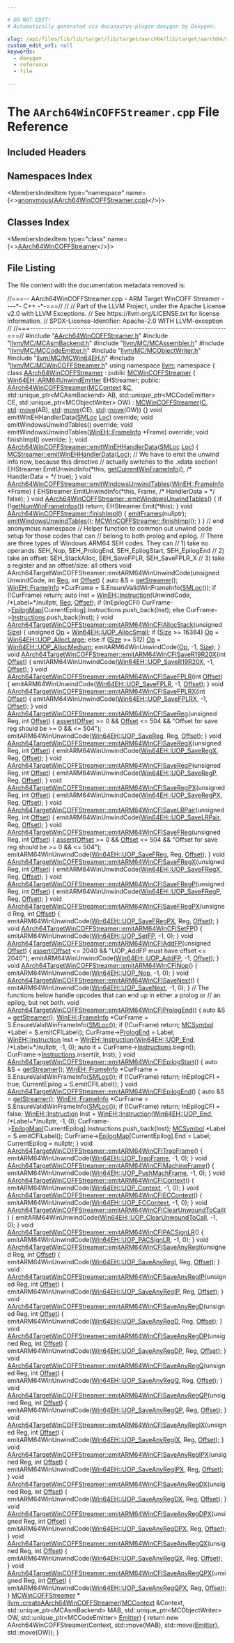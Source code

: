 ```yaml
---

# DO NOT EDIT!
# Automatically generated via docusaurus-plugin-doxygen by Doxygen.

slug: /api/files/lib/lib/target/lib/target/aarch64/lib/target/aarch64/mctargetdesc/aarch64wincoffstreamer-cpp
custom_edit_url: null
keywords:
  - doxygen
  - reference
  - file

---
```





# The `AArch64WinCOFFStreamer.cpp` File Reference

<DoxygenPage pluginConfig={pluginConfig}>



## Included Headers

<IncludesList>
<IncludesListItem
  filePath="AArch64WinCOFFStreamer.h"
  permalink="/docs/api/files/lib/lib/target/lib/target/aarch64/lib/target/aarch64/mctargetdesc/aarch64wincoffstreamer-h"
  isLocal="true" />
<IncludesListItem
  filePath="llvm/MC/MCAsmBackend.h"
  permalink="/docs/api/files/include/include/llvm/include/llvm/mc/mcasmbackend-h"
  isLocal="true" />
<IncludesListItem
  filePath="llvm/MC/MCAssembler.h"
  permalink="/docs/api/files/include/include/llvm/include/llvm/mc/mcassembler-h"
  isLocal="true" />
<IncludesListItem
  filePath="llvm/MC/MCCodeEmitter.h"
  permalink="/docs/api/files/include/include/llvm/include/llvm/mc/mccodeemitter-h"
  isLocal="true" />
<IncludesListItem
  filePath="llvm/MC/MCObjectWriter.h"
  permalink="/docs/api/files/include/include/llvm/include/llvm/mc/mcobjectwriter-h"
  isLocal="true" />
<IncludesListItem
  filePath="llvm/MC/MCWin64EH.h"
  permalink="/docs/api/files/include/include/llvm/include/llvm/mc/mcwin64eh-h"
  isLocal="true" />
<IncludesListItem
  filePath="llvm/MC/MCWinCOFFStreamer.h"
  permalink="/docs/api/files/include/include/llvm/include/llvm/mc/mcwincoffstreamer-h"
  isLocal="true" />
</IncludesList>

## Namespaces Index

<MembersIndex>

<MembersIndexItem
  type="namespace"
  name={<><a href="/docs/api/namespaces/anonymous-aarch64wincoffstreamer-cpp-">anonymous&#123;AArch64WinCOFFStreamer.cpp&#125;</a></>}>
</MembersIndexItem>

</MembersIndex>

## Classes Index

<MembersIndex>

<MembersIndexItem
  type="class"
  name={<><a href="/docs/api/classes/anonymous-namespace-aarch64wincoffstreamer-cpp-/aarch64wincoffstreamer">AArch64WinCOFFStreamer</a></>}>
</MembersIndexItem>

</MembersIndex>


## File Listing

The file content with the documentation metadata removed is:

<ProgramListing>

<Link id="l00001" /><CodeLine lineNumber="1"><Highlight kind="comment">//===-- AArch64WinCOFFStreamer.cpp - ARM Target WinCOFF Streamer ----&#42;- C++ -&#42;-===//</Highlight><Highlight kind="normal"></Highlight></CodeLine>
<Link id="l00002" /><CodeLine lineNumber="2"><Highlight kind="normal"></Highlight><Highlight kind="comment">//</Highlight><Highlight kind="normal"></Highlight></CodeLine>
<Link id="l00003" /><CodeLine lineNumber="3"><Highlight kind="normal"></Highlight><Highlight kind="comment">// Part of the LLVM Project, under the Apache License v2.0 with LLVM Exceptions.</Highlight><Highlight kind="normal"></Highlight></CodeLine>
<Link id="l00004" /><CodeLine lineNumber="4"><Highlight kind="normal"></Highlight><Highlight kind="comment">// See https://llvm.org/LICENSE.txt for license information.</Highlight><Highlight kind="normal"></Highlight></CodeLine>
<Link id="l00005" /><CodeLine lineNumber="5"><Highlight kind="normal"></Highlight><Highlight kind="comment">// SPDX-License-Identifier: Apache-2.0 WITH LLVM-exception</Highlight><Highlight kind="normal"></Highlight></CodeLine>
<Link id="l00006" /><CodeLine lineNumber="6"><Highlight kind="normal"></Highlight><Highlight kind="comment">//</Highlight><Highlight kind="normal"></Highlight></CodeLine>
<Link id="l00007" /><CodeLine lineNumber="7"><Highlight kind="normal"></Highlight><Highlight kind="comment">//===----------------------------------------------------------------------===//</Highlight><Highlight kind="normal"></Highlight></CodeLine>
<Link id="l00008" /><CodeLine lineNumber="8"><Highlight kind="normal"></Highlight></CodeLine>
<Link id="l00009" /><CodeLine lineNumber="9"><Highlight kind="normal"></Highlight><Highlight kind="preprocessor">#include &quot;<a href="/docs/api/files/lib/lib/target/lib/target/aarch64/lib/target/aarch64/mctargetdesc/aarch64wincoffstreamer-h">AArch64WinCOFFStreamer.h</a>&quot;</Highlight><Highlight kind="normal"></Highlight></CodeLine>
<Link id="l00010" /><CodeLine lineNumber="10"><Highlight kind="normal"></Highlight><Highlight kind="preprocessor">#include &quot;<a href="/docs/api/files/include/include/llvm/include/llvm/mc/mcasmbackend-h">llvm/MC/MCAsmBackend.h</a>&quot;</Highlight><Highlight kind="normal"></Highlight></CodeLine>
<Link id="l00011" /><CodeLine lineNumber="11"><Highlight kind="normal"></Highlight><Highlight kind="preprocessor">#include &quot;<a href="/docs/api/files/include/include/llvm/include/llvm/mc/mcassembler-h">llvm/MC/MCAssembler.h</a>&quot;</Highlight><Highlight kind="normal"></Highlight></CodeLine>
<Link id="l00012" /><CodeLine lineNumber="12"><Highlight kind="normal"></Highlight><Highlight kind="preprocessor">#include &quot;<a href="/docs/api/files/include/include/llvm/include/llvm/mc/mccodeemitter-h">llvm/MC/MCCodeEmitter.h</a>&quot;</Highlight><Highlight kind="normal"></Highlight></CodeLine>
<Link id="l00013" /><CodeLine lineNumber="13"><Highlight kind="normal"></Highlight><Highlight kind="preprocessor">#include &quot;<a href="/docs/api/files/include/include/llvm/include/llvm/mc/mcobjectwriter-h">llvm/MC/MCObjectWriter.h</a>&quot;</Highlight><Highlight kind="normal"></Highlight></CodeLine>
<Link id="l00014" /><CodeLine lineNumber="14"><Highlight kind="normal"></Highlight><Highlight kind="preprocessor">#include &quot;<a href="/docs/api/files/include/include/llvm/include/llvm/mc/mcwin64eh-h">llvm/MC/MCWin64EH.h</a>&quot;</Highlight><Highlight kind="normal"></Highlight></CodeLine>
<Link id="l00015" /><CodeLine lineNumber="15"><Highlight kind="normal"></Highlight><Highlight kind="preprocessor">#include &quot;<a href="/docs/api/files/include/include/llvm/include/llvm/mc/mcwincoffstreamer-h">llvm/MC/MCWinCOFFStreamer.h</a>&quot;</Highlight><Highlight kind="normal"></Highlight></CodeLine>
<Link id="l00016" /><CodeLine lineNumber="16"><Highlight kind="normal"></Highlight></CodeLine>
<Link id="l00017" /><CodeLine lineNumber="17"><Highlight kind="normal"></Highlight><Highlight kind="keyword">using namespace </Highlight><Highlight kind="normal"><a href="/docs/api/namespaces/llvm">llvm</a>;</Highlight></CodeLine>
<Link id="l00018" /><CodeLine lineNumber="18"><Highlight kind="normal"></Highlight></CodeLine>
<Link id="l00019" /><CodeLine lineNumber="19" lineLink="/docs/api/namespaces/anonymous-aarch64wincoffstreamer-cpp-"><Highlight kind="normal"></Highlight><Highlight kind="keyword">namespace </Highlight><Highlight kind="normal">&#123;</Highlight></CodeLine>
<Link id="l00020" /><CodeLine lineNumber="20"><Highlight kind="normal"></Highlight></CodeLine>
<Link id="l00021" /><CodeLine lineNumber="21" lineLink="/docs/api/classes/anonymous-namespace-aarch64wincoffstreamer-cpp-/aarch64wincoffstreamer"><Highlight kind="normal"></Highlight><Highlight kind="keyword">class </Highlight><Highlight kind="normal"><a href="/docs/api/classes/anonymous-namespace-aarch64wincoffstreamer-cpp-/aarch64wincoffstreamer/#af8b470702843e1ae0d60d8041f2e48c7">AArch64WinCOFFStreamer</a> : </Highlight><Highlight kind="keyword">public</Highlight><Highlight kind="normal"> <a href="/docs/api/classes/llvm/mcwincoffstreamer/#a5c671ab9beefef98e0f4702b91cd96b5">MCWinCOFFStreamer</a> &#123;</Highlight></CodeLine>
<Link id="l00022" /><CodeLine lineNumber="22"><Highlight kind="normal">  <a href="/docs/api/classes/llvm/win64eh/arm64unwindemitter">Win64EH::ARM64UnwindEmitter</a> EHStreamer;</Highlight></CodeLine>
<Link id="l00023" /><CodeLine lineNumber="23"><Highlight kind="normal"></Highlight></CodeLine>
<Link id="l00024" /><CodeLine lineNumber="24"><Highlight kind="normal"></Highlight><Highlight kind="keyword">public</Highlight><Highlight kind="normal">:</Highlight></CodeLine>
<Link id="l00025" /><CodeLine lineNumber="25" lineLink="/docs/api/classes/anonymous-namespace-aarch64wincoffstreamer-cpp-/aarch64wincoffstreamer/#af8b470702843e1ae0d60d8041f2e48c7"><Highlight kind="normal">  <a href="/docs/api/classes/anonymous-namespace-aarch64wincoffstreamer-cpp-/aarch64wincoffstreamer/#af8b470702843e1ae0d60d8041f2e48c7">AArch64WinCOFFStreamer</a>(<a href="/docs/api/classes/llvm/mccontext">MCContext</a> &amp;<a href="/docs/api/namespaces/llvm/callingconv/#ac6aa1387c4375260e2468eb5a77fdb4cafd841a49aec1539bc88abc8ff9e170fb">C</a>, std::unique&#95;ptr&lt;MCAsmBackend&gt; AB,</Highlight></CodeLine>
<Link id="l00026" /><CodeLine lineNumber="26"><Highlight kind="normal">                         std::unique&#95;ptr&lt;MCCodeEmitter&gt; CE,</Highlight></CodeLine>
<Link id="l00027" /><CodeLine lineNumber="27"><Highlight kind="normal">                         std::unique&#95;ptr&lt;MCObjectWriter&gt; OW)</Highlight></CodeLine>
<Link id="l00028" /><CodeLine lineNumber="28"><Highlight kind="normal">      : <a href="/docs/api/classes/llvm/mcwincoffstreamer/#a5c671ab9beefef98e0f4702b91cd96b5">MCWinCOFFStreamer</a>(<a href="/docs/api/namespaces/llvm/callingconv/#ac6aa1387c4375260e2468eb5a77fdb4cafd841a49aec1539bc88abc8ff9e170fb">C</a>, <a href="/docs/api/namespaces/std">std</a>::<a href="/docs/api/namespaces/llvm/#abfc9c7ecf70f66901e439f7c04ef3dbb">move</a>(AB), <a href="/docs/api/namespaces/std">std</a>::<a href="/docs/api/namespaces/llvm/#abfc9c7ecf70f66901e439f7c04ef3dbb">move</a>(CE), <a href="/docs/api/namespaces/std">std</a>::<a href="/docs/api/namespaces/llvm/#abfc9c7ecf70f66901e439f7c04ef3dbb">move</a>(OW)) &#123;&#125;</Highlight></CodeLine>
<Link id="l00029" /><CodeLine lineNumber="29"><Highlight kind="normal"></Highlight></CodeLine>
<Link id="l00030" /><CodeLine lineNumber="30"><Highlight kind="normal">  </Highlight><Highlight kind="keywordtype">void</Highlight><Highlight kind="normal"> emitWinEHHandlerData(<a href="/docs/api/classes/llvm/smloc">SMLoc</a> <a href="/docs/api/namespaces/llvm/loc">Loc</a>) </Highlight><Highlight kind="keyword">override</Highlight><Highlight kind="normal">;</Highlight></CodeLine>
<Link id="l00031" /><CodeLine lineNumber="31"><Highlight kind="normal">  </Highlight><Highlight kind="keywordtype">void</Highlight><Highlight kind="normal"> emitWindowsUnwindTables() </Highlight><Highlight kind="keyword">override</Highlight><Highlight kind="normal">;</Highlight></CodeLine>
<Link id="l00032" /><CodeLine lineNumber="32"><Highlight kind="normal">  </Highlight><Highlight kind="keywordtype">void</Highlight><Highlight kind="normal"> emitWindowsUnwindTables(<a href="/docs/api/structs/llvm/wineh/frameinfo">WinEH::FrameInfo</a> &#42;Frame) </Highlight><Highlight kind="keyword">override</Highlight><Highlight kind="normal">;</Highlight></CodeLine>
<Link id="l00033" /><CodeLine lineNumber="33"><Highlight kind="normal">  </Highlight><Highlight kind="keywordtype">void</Highlight><Highlight kind="normal"> finishImpl() </Highlight><Highlight kind="keyword">override</Highlight><Highlight kind="normal">;</Highlight></CodeLine>
<Link id="l00034" /><CodeLine lineNumber="34"><Highlight kind="normal">&#125;;</Highlight></CodeLine>
<Link id="l00035" /><CodeLine lineNumber="35"><Highlight kind="normal"></Highlight></CodeLine>
<Link id="l00036" /><CodeLine lineNumber="36" lineLink="/docs/api/classes/anonymous-namespace-aarch64wincoffstreamer-cpp-/aarch64wincoffstreamer/#acd5116daf50e7e1c389362e6eb3fdc55"><Highlight kind="normal"></Highlight><Highlight kind="keywordtype">void</Highlight><Highlight kind="normal"> <a href="/docs/api/classes/anonymous-namespace-aarch64wincoffstreamer-cpp-/aarch64wincoffstreamer/#acd5116daf50e7e1c389362e6eb3fdc55">AArch64WinCOFFStreamer::emitWinEHHandlerData</a>(<a href="/docs/api/classes/llvm/smloc">SMLoc</a> <a href="/docs/api/namespaces/llvm/loc">Loc</a>) &#123;</Highlight></CodeLine>
<Link id="l00037" /><CodeLine lineNumber="37"><Highlight kind="normal">  <a href="/docs/api/classes/llvm/mcstreamer/#a4e42517f705e57c03ce078fcac4e8f19">MCStreamer::emitWinEHHandlerData</a>(<a href="/docs/api/namespaces/llvm/loc">Loc</a>);</Highlight></CodeLine>
<Link id="l00038" /><CodeLine lineNumber="38"><Highlight kind="normal"></Highlight></CodeLine>
<Link id="l00039" /><CodeLine lineNumber="39"><Highlight kind="normal">  </Highlight><Highlight kind="comment">// We have to emit the unwind info now, because this directive</Highlight><Highlight kind="normal"></Highlight></CodeLine>
<Link id="l00040" /><CodeLine lineNumber="40"><Highlight kind="normal">  </Highlight><Highlight kind="comment">// actually switches to the .xdata section!</Highlight><Highlight kind="normal"></Highlight></CodeLine>
<Link id="l00041" /><CodeLine lineNumber="41"><Highlight kind="normal">  EHStreamer.EmitUnwindInfo(&#42;</Highlight><Highlight kind="keyword">this</Highlight><Highlight kind="normal">, <a href="/docs/api/classes/llvm/mcstreamer/#af2c1682a7f094bf9534d3461286aa62f">getCurrentWinFrameInfo</a>(),</Highlight></CodeLine>
<Link id="l00042" /><CodeLine lineNumber="42"><Highlight kind="normal">                            </Highlight><Highlight kind="comment">/&#42; HandlerData = &#42;/</Highlight><Highlight kind="normal"> </Highlight><Highlight kind="keyword">true</Highlight><Highlight kind="normal">);</Highlight></CodeLine>
<Link id="l00043" /><CodeLine lineNumber="43"><Highlight kind="normal">&#125;</Highlight></CodeLine>
<Link id="l00044" /><CodeLine lineNumber="44"><Highlight kind="normal"></Highlight></CodeLine>
<Link id="l00045" /><CodeLine lineNumber="45" lineLink="/docs/api/classes/anonymous-namespace-aarch64wincoffstreamer-cpp-/aarch64wincoffstreamer/#a91589e65a0284a67e17076bb9b5b0e49"><Highlight kind="normal"></Highlight><Highlight kind="keywordtype">void</Highlight><Highlight kind="normal"> <a href="/docs/api/classes/anonymous-namespace-aarch64wincoffstreamer-cpp-/aarch64wincoffstreamer/#a4fea67fe039acc76c5893c493af01847">AArch64WinCOFFStreamer::emitWindowsUnwindTables</a>(<a href="/docs/api/structs/llvm/wineh/frameinfo">WinEH::FrameInfo</a> &#42;Frame) &#123;</Highlight></CodeLine>
<Link id="l00046" /><CodeLine lineNumber="46"><Highlight kind="normal">  EHStreamer.EmitUnwindInfo(&#42;</Highlight><Highlight kind="keyword">this</Highlight><Highlight kind="normal">, Frame, </Highlight><Highlight kind="comment">/&#42; HandlerData = &#42;/</Highlight><Highlight kind="normal"> </Highlight><Highlight kind="keyword">false</Highlight><Highlight kind="normal">);</Highlight></CodeLine>
<Link id="l00047" /><CodeLine lineNumber="47"><Highlight kind="normal">&#125;</Highlight></CodeLine>
<Link id="l00048" /><CodeLine lineNumber="48"><Highlight kind="normal"></Highlight></CodeLine>
<Link id="l00049" /><CodeLine lineNumber="49" lineLink="/docs/api/classes/anonymous-namespace-aarch64wincoffstreamer-cpp-/aarch64wincoffstreamer/#a4fea67fe039acc76c5893c493af01847"><Highlight kind="normal"></Highlight><Highlight kind="keywordtype">void</Highlight><Highlight kind="normal"> <a href="/docs/api/classes/anonymous-namespace-aarch64wincoffstreamer-cpp-/aarch64wincoffstreamer/#a4fea67fe039acc76c5893c493af01847">AArch64WinCOFFStreamer::emitWindowsUnwindTables</a>() &#123;</Highlight></CodeLine>
<Link id="l00050" /><CodeLine lineNumber="50"><Highlight kind="normal">  </Highlight><Highlight kind="keywordflow">if</Highlight><Highlight kind="normal"> (!<a href="/docs/api/classes/llvm/mcstreamer/#a29cea003318c9d843e3dd2072ad87e80">getNumWinFrameInfos</a>())</Highlight></CodeLine>
<Link id="l00051" /><CodeLine lineNumber="51"><Highlight kind="normal">    </Highlight><Highlight kind="keywordflow">return</Highlight><Highlight kind="normal">;</Highlight></CodeLine>
<Link id="l00052" /><CodeLine lineNumber="52"><Highlight kind="normal">  EHStreamer.Emit(&#42;</Highlight><Highlight kind="keyword">this</Highlight><Highlight kind="normal">);</Highlight></CodeLine>
<Link id="l00053" /><CodeLine lineNumber="53"><Highlight kind="normal">&#125;</Highlight></CodeLine>
<Link id="l00054" /><CodeLine lineNumber="54"><Highlight kind="normal"></Highlight></CodeLine>
<Link id="l00055" /><CodeLine lineNumber="55" lineLink="/docs/api/classes/anonymous-namespace-aarch64wincoffstreamer-cpp-/aarch64wincoffstreamer/#a2eb3606a403f00ac9653b45f4b246d1d"><Highlight kind="normal"></Highlight><Highlight kind="keywordtype">void</Highlight><Highlight kind="normal"> <a href="/docs/api/classes/anonymous-namespace-aarch64wincoffstreamer-cpp-/aarch64wincoffstreamer/#a2eb3606a403f00ac9653b45f4b246d1d">AArch64WinCOFFStreamer::finishImpl</a>() &#123;</Highlight></CodeLine>
<Link id="l00056" /><CodeLine lineNumber="56"><Highlight kind="normal">  <a href="/docs/api/classes/llvm/mcobjectstreamer/#ad65b998727eb009e1a448a4aa3f2e1b3">emitFrames</a>(</Highlight><Highlight kind="keyword">nullptr</Highlight><Highlight kind="normal">);</Highlight></CodeLine>
<Link id="l00057" /><CodeLine lineNumber="57"><Highlight kind="normal">  <a href="/docs/api/classes/anonymous-namespace-aarch64wincoffstreamer-cpp-/aarch64wincoffstreamer/#a4fea67fe039acc76c5893c493af01847">emitWindowsUnwindTables</a>();</Highlight></CodeLine>
<Link id="l00058" /><CodeLine lineNumber="58"><Highlight kind="normal"></Highlight></CodeLine>
<Link id="l00059" /><CodeLine lineNumber="59"><Highlight kind="normal">  <a href="/docs/api/classes/llvm/mcwincoffstreamer/#a7f964c60245b61612ddd6509cba7eb74">MCWinCOFFStreamer::finishImpl</a>();</Highlight></CodeLine>
<Link id="l00060" /><CodeLine lineNumber="60"><Highlight kind="normal">&#125;</Highlight></CodeLine>
<Link id="l00061" /><CodeLine lineNumber="61"><Highlight kind="normal">&#125; </Highlight><Highlight kind="comment">// end anonymous namespace</Highlight><Highlight kind="normal"></Highlight></CodeLine>
<Link id="l00062" /><CodeLine lineNumber="62"><Highlight kind="normal"></Highlight></CodeLine>
<Link id="l00063" /><CodeLine lineNumber="63"><Highlight kind="normal"></Highlight><Highlight kind="comment">// Helper function to common out unwind code setup for those codes that can</Highlight><Highlight kind="normal"></Highlight></CodeLine>
<Link id="l00064" /><CodeLine lineNumber="64"><Highlight kind="normal"></Highlight><Highlight kind="comment">// belong to both prolog and epilog.</Highlight><Highlight kind="normal"></Highlight></CodeLine>
<Link id="l00065" /><CodeLine lineNumber="65"><Highlight kind="normal"></Highlight><Highlight kind="comment">// There are three types of Windows ARM64 SEH codes.  They can</Highlight><Highlight kind="normal"></Highlight></CodeLine>
<Link id="l00066" /><CodeLine lineNumber="66"><Highlight kind="normal"></Highlight><Highlight kind="comment">// 1) take no operands: SEH&#95;Nop, SEH&#95;PrologEnd, SEH&#95;EpilogStart, SEH&#95;EpilogEnd</Highlight><Highlight kind="normal"></Highlight></CodeLine>
<Link id="l00067" /><CodeLine lineNumber="67"><Highlight kind="normal"></Highlight><Highlight kind="comment">// 2) take an offset: SEH&#95;StackAlloc, SEH&#95;SaveFPLR, SEH&#95;SaveFPLR&#95;X</Highlight><Highlight kind="normal"></Highlight></CodeLine>
<Link id="l00068" /><CodeLine lineNumber="68"><Highlight kind="normal"></Highlight><Highlight kind="comment">// 3) take a register and an offset/size: all others</Highlight><Highlight kind="normal"></Highlight></CodeLine>
<Link id="l00069" /><CodeLine lineNumber="69"><Highlight kind="normal"></Highlight><Highlight kind="keywordtype">void</Highlight><Highlight kind="normal"> AArch64TargetWinCOFFStreamer::emitARM64WinUnwindCode(</Highlight><Highlight kind="keywordtype">unsigned</Highlight><Highlight kind="normal"> UnwindCode,</Highlight></CodeLine>
<Link id="l00070" /><CodeLine lineNumber="70"><Highlight kind="normal">                                                          </Highlight><Highlight kind="keywordtype">int</Highlight><Highlight kind="normal"> <a href="/docs/api/files/lib/lib/codegen/machinesink-cpp/#a359e1ff26f6d466d927a61aae45b05c3">Reg</a>, </Highlight><Highlight kind="keywordtype">int</Highlight><Highlight kind="normal"> <a href="/docs/api/namespaces/llvm/#a05f5b9a11bdcc5feba62899f95dcf878a3134224cba2545bc57954d3b072aebb4">Offset</a>) &#123;</Highlight></CodeLine>
<Link id="l00071" /><CodeLine lineNumber="71"><Highlight kind="normal">  </Highlight><Highlight kind="keyword">auto</Highlight><Highlight kind="normal"> &amp;S = <a href="/docs/api/classes/llvm/mctargetstreamer/#aae0550266742eb14bea527b1e6f6300a">getStreamer</a>();</Highlight></CodeLine>
<Link id="l00072" /><CodeLine lineNumber="72"><Highlight kind="normal">  <a href="/docs/api/structs/llvm/wineh/frameinfo">WinEH::FrameInfo</a> &#42;CurFrame = S.EnsureValidWinFrameInfo(<a href="/docs/api/classes/llvm/smloc">SMLoc</a>());</Highlight></CodeLine>
<Link id="l00073" /><CodeLine lineNumber="73"><Highlight kind="normal">  </Highlight><Highlight kind="keywordflow">if</Highlight><Highlight kind="normal"> (!CurFrame)</Highlight></CodeLine>
<Link id="l00074" /><CodeLine lineNumber="74"><Highlight kind="normal">    </Highlight><Highlight kind="keywordflow">return</Highlight><Highlight kind="normal">;</Highlight></CodeLine>
<Link id="l00075" /><CodeLine lineNumber="75"><Highlight kind="normal">  </Highlight><Highlight kind="keyword">auto</Highlight><Highlight kind="normal"> Inst = <a href="/docs/api/structs/llvm/wineh/instruction">WinEH::Instruction</a>(UnwindCode, </Highlight><Highlight kind="comment">/&#42;Label=&#42;/</Highlight><Highlight kind="keyword">nullptr</Highlight><Highlight kind="normal">, <a href="/docs/api/files/lib/lib/codegen/machinesink-cpp/#a359e1ff26f6d466d927a61aae45b05c3">Reg</a>, <a href="/docs/api/namespaces/llvm/#a05f5b9a11bdcc5feba62899f95dcf878a3134224cba2545bc57954d3b072aebb4">Offset</a>);</Highlight></CodeLine>
<Link id="l00076" /><CodeLine lineNumber="76"><Highlight kind="normal">  </Highlight><Highlight kind="keywordflow">if</Highlight><Highlight kind="normal"> (InEpilogCFI)</Highlight></CodeLine>
<Link id="l00077" /><CodeLine lineNumber="77"><Highlight kind="normal">    CurFrame-&gt;<a href="/docs/api/structs/llvm/wineh/frameinfo/#a7364f28eaaef25fb43890373f3792a01">EpilogMap</a>&#91;CurrentEpilog&#93;.Instructions.push&#95;back(Inst);</Highlight></CodeLine>
<Link id="l00078" /><CodeLine lineNumber="78"><Highlight kind="normal">  </Highlight><Highlight kind="keywordflow">else</Highlight><Highlight kind="normal"></Highlight></CodeLine>
<Link id="l00079" /><CodeLine lineNumber="79"><Highlight kind="normal">    CurFrame-&gt;<a href="/docs/api/structs/llvm/wineh/frameinfo/#a10bcb4d81ba20e479977a46859383c93">Instructions</a>.push&#95;back(Inst);</Highlight></CodeLine>
<Link id="l00080" /><CodeLine lineNumber="80"><Highlight kind="normal">&#125;</Highlight></CodeLine>
<Link id="l00081" /><CodeLine lineNumber="81"><Highlight kind="normal"></Highlight></CodeLine>
<Link id="l00082" /><CodeLine lineNumber="82" lineLink="/docs/api/classes/llvm/aarch64targetwincoffstreamer/#a9d5dd323f1b0c1f4f8d015996ff9ad62"><Highlight kind="normal"></Highlight><Highlight kind="keywordtype">void</Highlight><Highlight kind="normal"> <a href="/docs/api/classes/llvm/aarch64targetwincoffstreamer/#a9d5dd323f1b0c1f4f8d015996ff9ad62">AArch64TargetWinCOFFStreamer::emitARM64WinCFIAllocStack</a>(</Highlight><Highlight kind="keywordtype">unsigned</Highlight><Highlight kind="normal"> <a href="/docs/api/files/lib/lib/analysis/inlineorder-cpp/#a7ee6f0cb51c3b9056199e9a0001fe8c3a6f6cb72d544962fa333e2e34ce64f719">Size</a>) &#123;</Highlight></CodeLine>
<Link id="l00083" /><CodeLine lineNumber="83"><Highlight kind="normal">  </Highlight><Highlight kind="keywordtype">unsigned</Highlight><Highlight kind="normal"> <a href="/docs/api/namespaces/llvm/#ab471937b9a227e70c7fe8bd9604014d6">Op</a> = <a href="/docs/api/namespaces/llvm/win64eh/#a6147069c8d9fb51bcbc2ec9ff447a21ea852e7cdf29ed57cc4c6fe34fbe236166">Win64EH::UOP&#95;AllocSmall</a>;</Highlight></CodeLine>
<Link id="l00084" /><CodeLine lineNumber="84"><Highlight kind="normal">  </Highlight><Highlight kind="keywordflow">if</Highlight><Highlight kind="normal"> (<a href="/docs/api/files/lib/lib/analysis/inlineorder-cpp/#a7ee6f0cb51c3b9056199e9a0001fe8c3a6f6cb72d544962fa333e2e34ce64f719">Size</a> &gt;= 16384)</Highlight></CodeLine>
<Link id="l00085" /><CodeLine lineNumber="85"><Highlight kind="normal">    <a href="/docs/api/namespaces/llvm/#ab471937b9a227e70c7fe8bd9604014d6">Op</a> = <a href="/docs/api/namespaces/llvm/win64eh/#a6147069c8d9fb51bcbc2ec9ff447a21ea696f26056e05c65dd7c1bb6da6bb6c94">Win64EH::UOP&#95;AllocLarge</a>;</Highlight></CodeLine>
<Link id="l00086" /><CodeLine lineNumber="86"><Highlight kind="normal">  </Highlight><Highlight kind="keywordflow">else</Highlight><Highlight kind="normal"> </Highlight><Highlight kind="keywordflow">if</Highlight><Highlight kind="normal"> (<a href="/docs/api/files/lib/lib/analysis/inlineorder-cpp/#a7ee6f0cb51c3b9056199e9a0001fe8c3a6f6cb72d544962fa333e2e34ce64f719">Size</a> &gt;= 512)</Highlight></CodeLine>
<Link id="l00087" /><CodeLine lineNumber="87"><Highlight kind="normal">    <a href="/docs/api/namespaces/llvm/#ab471937b9a227e70c7fe8bd9604014d6">Op</a> = <a href="/docs/api/namespaces/llvm/win64eh/#a6147069c8d9fb51bcbc2ec9ff447a21eae2ba520dfe4a97772ebb8e010f14b90e">Win64EH::UOP&#95;AllocMedium</a>;</Highlight></CodeLine>
<Link id="l00088" /><CodeLine lineNumber="88"><Highlight kind="normal">  emitARM64WinUnwindCode(<a href="/docs/api/namespaces/llvm/#ab471937b9a227e70c7fe8bd9604014d6">Op</a>, -1, <a href="/docs/api/files/lib/lib/analysis/inlineorder-cpp/#a7ee6f0cb51c3b9056199e9a0001fe8c3a6f6cb72d544962fa333e2e34ce64f719">Size</a>);</Highlight></CodeLine>
<Link id="l00089" /><CodeLine lineNumber="89"><Highlight kind="normal">&#125;</Highlight></CodeLine>
<Link id="l00090" /><CodeLine lineNumber="90"><Highlight kind="normal"></Highlight></CodeLine>
<Link id="l00091" /><CodeLine lineNumber="91" lineLink="/docs/api/classes/llvm/aarch64targetwincoffstreamer/#a53e079f811bf83e7cff1269555eefe00"><Highlight kind="normal"></Highlight><Highlight kind="keywordtype">void</Highlight><Highlight kind="normal"> <a href="/docs/api/classes/llvm/aarch64targetwincoffstreamer/#a53e079f811bf83e7cff1269555eefe00">AArch64TargetWinCOFFStreamer::emitARM64WinCFISaveR19R20X</a>(</Highlight><Highlight kind="keywordtype">int</Highlight><Highlight kind="normal"> <a href="/docs/api/namespaces/llvm/#a05f5b9a11bdcc5feba62899f95dcf878a3134224cba2545bc57954d3b072aebb4">Offset</a>) &#123;</Highlight></CodeLine>
<Link id="l00092" /><CodeLine lineNumber="92"><Highlight kind="normal">  emitARM64WinUnwindCode(<a href="/docs/api/namespaces/llvm/win64eh/#a6147069c8d9fb51bcbc2ec9ff447a21eabcce408cff8a8caddd672fcf9d5f7c4d">Win64EH::UOP&#95;SaveR19R20X</a>, -1, <a href="/docs/api/namespaces/llvm/#a05f5b9a11bdcc5feba62899f95dcf878a3134224cba2545bc57954d3b072aebb4">Offset</a>);</Highlight></CodeLine>
<Link id="l00093" /><CodeLine lineNumber="93"><Highlight kind="normal">&#125;</Highlight></CodeLine>
<Link id="l00094" /><CodeLine lineNumber="94"><Highlight kind="normal"></Highlight></CodeLine>
<Link id="l00095" /><CodeLine lineNumber="95" lineLink="/docs/api/classes/llvm/aarch64targetwincoffstreamer/#a776d494d1bb3f48d1ec38ca9ed7cb293"><Highlight kind="normal"></Highlight><Highlight kind="keywordtype">void</Highlight><Highlight kind="normal"> <a href="/docs/api/classes/llvm/aarch64targetwincoffstreamer/#a776d494d1bb3f48d1ec38ca9ed7cb293">AArch64TargetWinCOFFStreamer::emitARM64WinCFISaveFPLR</a>(</Highlight><Highlight kind="keywordtype">int</Highlight><Highlight kind="normal"> <a href="/docs/api/namespaces/llvm/#a05f5b9a11bdcc5feba62899f95dcf878a3134224cba2545bc57954d3b072aebb4">Offset</a>) &#123;</Highlight></CodeLine>
<Link id="l00096" /><CodeLine lineNumber="96"><Highlight kind="normal">  emitARM64WinUnwindCode(<a href="/docs/api/namespaces/llvm/win64eh/#a6147069c8d9fb51bcbc2ec9ff447a21ea40d470d658f8310637362abe42236e5a">Win64EH::UOP&#95;SaveFPLR</a>, -1, <a href="/docs/api/namespaces/llvm/#a05f5b9a11bdcc5feba62899f95dcf878a3134224cba2545bc57954d3b072aebb4">Offset</a>);</Highlight></CodeLine>
<Link id="l00097" /><CodeLine lineNumber="97"><Highlight kind="normal">&#125;</Highlight></CodeLine>
<Link id="l00098" /><CodeLine lineNumber="98"><Highlight kind="normal"></Highlight></CodeLine>
<Link id="l00099" /><CodeLine lineNumber="99" lineLink="/docs/api/classes/llvm/aarch64targetwincoffstreamer/#abdf489e079f69bed3409cb73e79ecf7d"><Highlight kind="normal"></Highlight><Highlight kind="keywordtype">void</Highlight><Highlight kind="normal"> <a href="/docs/api/classes/llvm/aarch64targetwincoffstreamer/#abdf489e079f69bed3409cb73e79ecf7d">AArch64TargetWinCOFFStreamer::emitARM64WinCFISaveFPLRX</a>(</Highlight><Highlight kind="keywordtype">int</Highlight><Highlight kind="normal"> <a href="/docs/api/namespaces/llvm/#a05f5b9a11bdcc5feba62899f95dcf878a3134224cba2545bc57954d3b072aebb4">Offset</a>) &#123;</Highlight></CodeLine>
<Link id="l00100" /><CodeLine lineNumber="100"><Highlight kind="normal">  emitARM64WinUnwindCode(<a href="/docs/api/namespaces/llvm/win64eh/#a6147069c8d9fb51bcbc2ec9ff447a21ea1c1e91f085207677f6a87f72211a8e7d">Win64EH::UOP&#95;SaveFPLRX</a>, -1, <a href="/docs/api/namespaces/llvm/#a05f5b9a11bdcc5feba62899f95dcf878a3134224cba2545bc57954d3b072aebb4">Offset</a>);</Highlight></CodeLine>
<Link id="l00101" /><CodeLine lineNumber="101"><Highlight kind="normal">&#125;</Highlight></CodeLine>
<Link id="l00102" /><CodeLine lineNumber="102"><Highlight kind="normal"></Highlight></CodeLine>
<Link id="l00103" /><CodeLine lineNumber="103" lineLink="/docs/api/classes/llvm/aarch64targetwincoffstreamer/#ad23ddcd99441b416fad20f4891eedda6"><Highlight kind="normal"></Highlight><Highlight kind="keywordtype">void</Highlight><Highlight kind="normal"> <a href="/docs/api/classes/llvm/aarch64targetwincoffstreamer/#ad23ddcd99441b416fad20f4891eedda6">AArch64TargetWinCOFFStreamer::emitARM64WinCFISaveReg</a>(</Highlight><Highlight kind="keywordtype">unsigned</Highlight><Highlight kind="normal"> Reg,</Highlight></CodeLine>
<Link id="l00104" /><CodeLine lineNumber="104"><Highlight kind="normal">                                                          </Highlight><Highlight kind="keywordtype">int</Highlight><Highlight kind="normal"> <a href="/docs/api/namespaces/llvm/#a05f5b9a11bdcc5feba62899f95dcf878a3134224cba2545bc57954d3b072aebb4">Offset</a>) &#123;</Highlight></CodeLine>
<Link id="l00105" /><CodeLine lineNumber="105"><Highlight kind="normal">  <a href="/docs/api/files/lib/lib/target/lib/target/amdgpu/silowercontrolflow-cpp/#a4868c5d81c5ccc98c47aeab6244346a0">assert</a>(<a href="/docs/api/namespaces/llvm/#a05f5b9a11bdcc5feba62899f95dcf878a3134224cba2545bc57954d3b072aebb4">Offset</a> &gt;= 0 &amp;&amp; <a href="/docs/api/namespaces/llvm/#a05f5b9a11bdcc5feba62899f95dcf878a3134224cba2545bc57954d3b072aebb4">Offset</a> &lt;= 504 &amp;&amp;</Highlight></CodeLine>
<Link id="l00106" /><CodeLine lineNumber="106"><Highlight kind="normal">        </Highlight><Highlight kind="stringliteral">&quot;Offset for save reg should be &gt;= 0 &amp;&amp; &lt;= 504&quot;</Highlight><Highlight kind="normal">);</Highlight></CodeLine>
<Link id="l00107" /><CodeLine lineNumber="107"><Highlight kind="normal">  emitARM64WinUnwindCode(<a href="/docs/api/namespaces/llvm/win64eh/#a6147069c8d9fb51bcbc2ec9ff447a21eabd688d6bb3a01916b39bbf1d073ec4c1">Win64EH::UOP&#95;SaveReg</a>, Reg, <a href="/docs/api/namespaces/llvm/#a05f5b9a11bdcc5feba62899f95dcf878a3134224cba2545bc57954d3b072aebb4">Offset</a>);</Highlight></CodeLine>
<Link id="l00108" /><CodeLine lineNumber="108"><Highlight kind="normal">&#125;</Highlight></CodeLine>
<Link id="l00109" /><CodeLine lineNumber="109"><Highlight kind="normal"></Highlight></CodeLine>
<Link id="l00110" /><CodeLine lineNumber="110" lineLink="/docs/api/classes/llvm/aarch64targetwincoffstreamer/#a5773a16f3375a96f85a6d79f7979e22a"><Highlight kind="normal"></Highlight><Highlight kind="keywordtype">void</Highlight><Highlight kind="normal"> <a href="/docs/api/classes/llvm/aarch64targetwincoffstreamer/#a5773a16f3375a96f85a6d79f7979e22a">AArch64TargetWinCOFFStreamer::emitARM64WinCFISaveRegX</a>(</Highlight><Highlight kind="keywordtype">unsigned</Highlight><Highlight kind="normal"> Reg,</Highlight></CodeLine>
<Link id="l00111" /><CodeLine lineNumber="111"><Highlight kind="normal">                                                           </Highlight><Highlight kind="keywordtype">int</Highlight><Highlight kind="normal"> <a href="/docs/api/namespaces/llvm/#a05f5b9a11bdcc5feba62899f95dcf878a3134224cba2545bc57954d3b072aebb4">Offset</a>) &#123;</Highlight></CodeLine>
<Link id="l00112" /><CodeLine lineNumber="112"><Highlight kind="normal">  emitARM64WinUnwindCode(<a href="/docs/api/namespaces/llvm/win64eh/#a6147069c8d9fb51bcbc2ec9ff447a21ea6177f784f0f7ad77aeda554a1bec7bc6">Win64EH::UOP&#95;SaveRegX</a>, Reg, <a href="/docs/api/namespaces/llvm/#a05f5b9a11bdcc5feba62899f95dcf878a3134224cba2545bc57954d3b072aebb4">Offset</a>);</Highlight></CodeLine>
<Link id="l00113" /><CodeLine lineNumber="113"><Highlight kind="normal">&#125;</Highlight></CodeLine>
<Link id="l00114" /><CodeLine lineNumber="114"><Highlight kind="normal"></Highlight></CodeLine>
<Link id="l00115" /><CodeLine lineNumber="115" lineLink="/docs/api/classes/llvm/aarch64targetwincoffstreamer/#a52a565690de4ff6cc0e41fe8ce0e5205"><Highlight kind="normal"></Highlight><Highlight kind="keywordtype">void</Highlight><Highlight kind="normal"> <a href="/docs/api/classes/llvm/aarch64targetwincoffstreamer/#a52a565690de4ff6cc0e41fe8ce0e5205">AArch64TargetWinCOFFStreamer::emitARM64WinCFISaveRegP</a>(</Highlight><Highlight kind="keywordtype">unsigned</Highlight><Highlight kind="normal"> Reg,</Highlight></CodeLine>
<Link id="l00116" /><CodeLine lineNumber="116"><Highlight kind="normal">                                                           </Highlight><Highlight kind="keywordtype">int</Highlight><Highlight kind="normal"> <a href="/docs/api/namespaces/llvm/#a05f5b9a11bdcc5feba62899f95dcf878a3134224cba2545bc57954d3b072aebb4">Offset</a>) &#123;</Highlight></CodeLine>
<Link id="l00117" /><CodeLine lineNumber="117"><Highlight kind="normal">  emitARM64WinUnwindCode(<a href="/docs/api/namespaces/llvm/win64eh/#a6147069c8d9fb51bcbc2ec9ff447a21ea8c6bd0c4141baac292a758ad1e4ed2d2">Win64EH::UOP&#95;SaveRegP</a>, Reg, <a href="/docs/api/namespaces/llvm/#a05f5b9a11bdcc5feba62899f95dcf878a3134224cba2545bc57954d3b072aebb4">Offset</a>);</Highlight></CodeLine>
<Link id="l00118" /><CodeLine lineNumber="118"><Highlight kind="normal">&#125;</Highlight></CodeLine>
<Link id="l00119" /><CodeLine lineNumber="119"><Highlight kind="normal"></Highlight></CodeLine>
<Link id="l00120" /><CodeLine lineNumber="120" lineLink="/docs/api/classes/llvm/aarch64targetwincoffstreamer/#a575a9e794a2aef1d0d570c7edc34ed5f"><Highlight kind="normal"></Highlight><Highlight kind="keywordtype">void</Highlight><Highlight kind="normal"> <a href="/docs/api/classes/llvm/aarch64targetwincoffstreamer/#a575a9e794a2aef1d0d570c7edc34ed5f">AArch64TargetWinCOFFStreamer::emitARM64WinCFISaveRegPX</a>(</Highlight><Highlight kind="keywordtype">unsigned</Highlight><Highlight kind="normal"> Reg,</Highlight></CodeLine>
<Link id="l00121" /><CodeLine lineNumber="121"><Highlight kind="normal">                                                            </Highlight><Highlight kind="keywordtype">int</Highlight><Highlight kind="normal"> <a href="/docs/api/namespaces/llvm/#a05f5b9a11bdcc5feba62899f95dcf878a3134224cba2545bc57954d3b072aebb4">Offset</a>) &#123;</Highlight></CodeLine>
<Link id="l00122" /><CodeLine lineNumber="122"><Highlight kind="normal">  emitARM64WinUnwindCode(<a href="/docs/api/namespaces/llvm/win64eh/#a6147069c8d9fb51bcbc2ec9ff447a21ea9f7d600586e92963f5881e13cb4886ce">Win64EH::UOP&#95;SaveRegPX</a>, Reg, <a href="/docs/api/namespaces/llvm/#a05f5b9a11bdcc5feba62899f95dcf878a3134224cba2545bc57954d3b072aebb4">Offset</a>);</Highlight></CodeLine>
<Link id="l00123" /><CodeLine lineNumber="123"><Highlight kind="normal">&#125;</Highlight></CodeLine>
<Link id="l00124" /><CodeLine lineNumber="124"><Highlight kind="normal"></Highlight></CodeLine>
<Link id="l00125" /><CodeLine lineNumber="125" lineLink="/docs/api/classes/llvm/aarch64targetwincoffstreamer/#aef6cff36fe98e1647a42225aeaae0048"><Highlight kind="normal"></Highlight><Highlight kind="keywordtype">void</Highlight><Highlight kind="normal"> <a href="/docs/api/classes/llvm/aarch64targetwincoffstreamer/#aef6cff36fe98e1647a42225aeaae0048">AArch64TargetWinCOFFStreamer::emitARM64WinCFISaveLRPair</a>(</Highlight><Highlight kind="keywordtype">unsigned</Highlight><Highlight kind="normal"> Reg,</Highlight></CodeLine>
<Link id="l00126" /><CodeLine lineNumber="126"><Highlight kind="normal">                                                             </Highlight><Highlight kind="keywordtype">int</Highlight><Highlight kind="normal"> <a href="/docs/api/namespaces/llvm/#a05f5b9a11bdcc5feba62899f95dcf878a3134224cba2545bc57954d3b072aebb4">Offset</a>) &#123;</Highlight></CodeLine>
<Link id="l00127" /><CodeLine lineNumber="127"><Highlight kind="normal">  emitARM64WinUnwindCode(<a href="/docs/api/namespaces/llvm/win64eh/#a6147069c8d9fb51bcbc2ec9ff447a21ea77b13b268267acfad2a633a4207d695b">Win64EH::UOP&#95;SaveLRPair</a>, Reg, <a href="/docs/api/namespaces/llvm/#a05f5b9a11bdcc5feba62899f95dcf878a3134224cba2545bc57954d3b072aebb4">Offset</a>);</Highlight></CodeLine>
<Link id="l00128" /><CodeLine lineNumber="128"><Highlight kind="normal">&#125;</Highlight></CodeLine>
<Link id="l00129" /><CodeLine lineNumber="129"><Highlight kind="normal"></Highlight></CodeLine>
<Link id="l00130" /><CodeLine lineNumber="130" lineLink="/docs/api/classes/llvm/aarch64targetwincoffstreamer/#aac81076a774feba0e2e37642f0cf9539"><Highlight kind="normal"></Highlight><Highlight kind="keywordtype">void</Highlight><Highlight kind="normal"> <a href="/docs/api/classes/llvm/aarch64targetwincoffstreamer/#aac81076a774feba0e2e37642f0cf9539">AArch64TargetWinCOFFStreamer::emitARM64WinCFISaveFReg</a>(</Highlight><Highlight kind="keywordtype">unsigned</Highlight><Highlight kind="normal"> Reg,</Highlight></CodeLine>
<Link id="l00131" /><CodeLine lineNumber="131"><Highlight kind="normal">                                                           </Highlight><Highlight kind="keywordtype">int</Highlight><Highlight kind="normal"> <a href="/docs/api/namespaces/llvm/#a05f5b9a11bdcc5feba62899f95dcf878a3134224cba2545bc57954d3b072aebb4">Offset</a>) &#123;</Highlight></CodeLine>
<Link id="l00132" /><CodeLine lineNumber="132"><Highlight kind="normal">  <a href="/docs/api/files/lib/lib/target/lib/target/amdgpu/silowercontrolflow-cpp/#a4868c5d81c5ccc98c47aeab6244346a0">assert</a>(<a href="/docs/api/namespaces/llvm/#a05f5b9a11bdcc5feba62899f95dcf878a3134224cba2545bc57954d3b072aebb4">Offset</a> &gt;= 0 &amp;&amp; <a href="/docs/api/namespaces/llvm/#a05f5b9a11bdcc5feba62899f95dcf878a3134224cba2545bc57954d3b072aebb4">Offset</a> &lt;= 504 &amp;&amp;</Highlight></CodeLine>
<Link id="l00133" /><CodeLine lineNumber="133"><Highlight kind="normal">        </Highlight><Highlight kind="stringliteral">&quot;Offset for save reg should be &gt;= 0 &amp;&amp; &lt;= 504&quot;</Highlight><Highlight kind="normal">);</Highlight></CodeLine>
<Link id="l00134" /><CodeLine lineNumber="134"><Highlight kind="normal">  emitARM64WinUnwindCode(<a href="/docs/api/namespaces/llvm/win64eh/#a6147069c8d9fb51bcbc2ec9ff447a21ea0ff61e9c16bb520f1195c5892ff628ec">Win64EH::UOP&#95;SaveFReg</a>, Reg, <a href="/docs/api/namespaces/llvm/#a05f5b9a11bdcc5feba62899f95dcf878a3134224cba2545bc57954d3b072aebb4">Offset</a>);</Highlight></CodeLine>
<Link id="l00135" /><CodeLine lineNumber="135"><Highlight kind="normal">&#125;</Highlight></CodeLine>
<Link id="l00136" /><CodeLine lineNumber="136"><Highlight kind="normal"></Highlight></CodeLine>
<Link id="l00137" /><CodeLine lineNumber="137" lineLink="/docs/api/classes/llvm/aarch64targetwincoffstreamer/#a935c714c9ee7803f0fd2fde72c25fc9c"><Highlight kind="normal"></Highlight><Highlight kind="keywordtype">void</Highlight><Highlight kind="normal"> <a href="/docs/api/classes/llvm/aarch64targetwincoffstreamer/#a935c714c9ee7803f0fd2fde72c25fc9c">AArch64TargetWinCOFFStreamer::emitARM64WinCFISaveFRegX</a>(</Highlight><Highlight kind="keywordtype">unsigned</Highlight><Highlight kind="normal"> Reg,</Highlight></CodeLine>
<Link id="l00138" /><CodeLine lineNumber="138"><Highlight kind="normal">                                                            </Highlight><Highlight kind="keywordtype">int</Highlight><Highlight kind="normal"> <a href="/docs/api/namespaces/llvm/#a05f5b9a11bdcc5feba62899f95dcf878a3134224cba2545bc57954d3b072aebb4">Offset</a>) &#123;</Highlight></CodeLine>
<Link id="l00139" /><CodeLine lineNumber="139"><Highlight kind="normal">  emitARM64WinUnwindCode(<a href="/docs/api/namespaces/llvm/win64eh/#a6147069c8d9fb51bcbc2ec9ff447a21eaf3b908c7dcda8acf3116614dc1874bd8">Win64EH::UOP&#95;SaveFRegX</a>, Reg, <a href="/docs/api/namespaces/llvm/#a05f5b9a11bdcc5feba62899f95dcf878a3134224cba2545bc57954d3b072aebb4">Offset</a>);</Highlight></CodeLine>
<Link id="l00140" /><CodeLine lineNumber="140"><Highlight kind="normal">&#125;</Highlight></CodeLine>
<Link id="l00141" /><CodeLine lineNumber="141"><Highlight kind="normal"></Highlight></CodeLine>
<Link id="l00142" /><CodeLine lineNumber="142" lineLink="/docs/api/classes/llvm/aarch64targetwincoffstreamer/#a4698599c8a9e726f7ccdd5874e106c46"><Highlight kind="normal"></Highlight><Highlight kind="keywordtype">void</Highlight><Highlight kind="normal"> <a href="/docs/api/classes/llvm/aarch64targetwincoffstreamer/#a4698599c8a9e726f7ccdd5874e106c46">AArch64TargetWinCOFFStreamer::emitARM64WinCFISaveFRegP</a>(</Highlight><Highlight kind="keywordtype">unsigned</Highlight><Highlight kind="normal"> Reg,</Highlight></CodeLine>
<Link id="l00143" /><CodeLine lineNumber="143"><Highlight kind="normal">                                                            </Highlight><Highlight kind="keywordtype">int</Highlight><Highlight kind="normal"> <a href="/docs/api/namespaces/llvm/#a05f5b9a11bdcc5feba62899f95dcf878a3134224cba2545bc57954d3b072aebb4">Offset</a>) &#123;</Highlight></CodeLine>
<Link id="l00144" /><CodeLine lineNumber="144"><Highlight kind="normal">  emitARM64WinUnwindCode(<a href="/docs/api/namespaces/llvm/win64eh/#a6147069c8d9fb51bcbc2ec9ff447a21ea080b3b9cd2397e7ce59bfbd8d50220da">Win64EH::UOP&#95;SaveFRegP</a>, Reg, <a href="/docs/api/namespaces/llvm/#a05f5b9a11bdcc5feba62899f95dcf878a3134224cba2545bc57954d3b072aebb4">Offset</a>);</Highlight></CodeLine>
<Link id="l00145" /><CodeLine lineNumber="145"><Highlight kind="normal">&#125;</Highlight></CodeLine>
<Link id="l00146" /><CodeLine lineNumber="146"><Highlight kind="normal"></Highlight></CodeLine>
<Link id="l00147" /><CodeLine lineNumber="147" lineLink="/docs/api/classes/llvm/aarch64targetwincoffstreamer/#a4b9f704f338b2988be588e3e3dc7daad"><Highlight kind="normal"></Highlight><Highlight kind="keywordtype">void</Highlight><Highlight kind="normal"> <a href="/docs/api/classes/llvm/aarch64targetwincoffstreamer/#a4b9f704f338b2988be588e3e3dc7daad">AArch64TargetWinCOFFStreamer::emitARM64WinCFISaveFRegPX</a>(</Highlight><Highlight kind="keywordtype">unsigned</Highlight><Highlight kind="normal"> Reg,</Highlight></CodeLine>
<Link id="l00148" /><CodeLine lineNumber="148"><Highlight kind="normal">                                                             </Highlight><Highlight kind="keywordtype">int</Highlight><Highlight kind="normal"> <a href="/docs/api/namespaces/llvm/#a05f5b9a11bdcc5feba62899f95dcf878a3134224cba2545bc57954d3b072aebb4">Offset</a>) &#123;</Highlight></CodeLine>
<Link id="l00149" /><CodeLine lineNumber="149"><Highlight kind="normal">  emitARM64WinUnwindCode(<a href="/docs/api/namespaces/llvm/win64eh/#a6147069c8d9fb51bcbc2ec9ff447a21ea17274b8b2b523abe03e911ad420586bf">Win64EH::UOP&#95;SaveFRegPX</a>, Reg, <a href="/docs/api/namespaces/llvm/#a05f5b9a11bdcc5feba62899f95dcf878a3134224cba2545bc57954d3b072aebb4">Offset</a>);</Highlight></CodeLine>
<Link id="l00150" /><CodeLine lineNumber="150"><Highlight kind="normal">&#125;</Highlight></CodeLine>
<Link id="l00151" /><CodeLine lineNumber="151"><Highlight kind="normal"></Highlight></CodeLine>
<Link id="l00152" /><CodeLine lineNumber="152" lineLink="/docs/api/classes/llvm/aarch64targetwincoffstreamer/#aca0b0bb9550bb0e99fe3d199df4704e8"><Highlight kind="normal"></Highlight><Highlight kind="keywordtype">void</Highlight><Highlight kind="normal"> <a href="/docs/api/classes/llvm/aarch64targetwincoffstreamer/#aca0b0bb9550bb0e99fe3d199df4704e8">AArch64TargetWinCOFFStreamer::emitARM64WinCFISetFP</a>() &#123;</Highlight></CodeLine>
<Link id="l00153" /><CodeLine lineNumber="153"><Highlight kind="normal">  emitARM64WinUnwindCode(<a href="/docs/api/namespaces/llvm/win64eh/#a6147069c8d9fb51bcbc2ec9ff447a21ea643ab7c0e9d1180026aeb5526d64afa9">Win64EH::UOP&#95;SetFP</a>, -1, 0);</Highlight></CodeLine>
<Link id="l00154" /><CodeLine lineNumber="154"><Highlight kind="normal">&#125;</Highlight></CodeLine>
<Link id="l00155" /><CodeLine lineNumber="155"><Highlight kind="normal"></Highlight></CodeLine>
<Link id="l00156" /><CodeLine lineNumber="156" lineLink="/docs/api/classes/llvm/aarch64targetwincoffstreamer/#ae09ffa2e8fe75289ecfe60bd113a53f4"><Highlight kind="normal"></Highlight><Highlight kind="keywordtype">void</Highlight><Highlight kind="normal"> <a href="/docs/api/classes/llvm/aarch64targetwincoffstreamer/#ae09ffa2e8fe75289ecfe60bd113a53f4">AArch64TargetWinCOFFStreamer::emitARM64WinCFIAddFP</a>(</Highlight><Highlight kind="keywordtype">unsigned</Highlight><Highlight kind="normal"> <a href="/docs/api/namespaces/llvm/#a05f5b9a11bdcc5feba62899f95dcf878a3134224cba2545bc57954d3b072aebb4">Offset</a>) &#123;</Highlight></CodeLine>
<Link id="l00157" /><CodeLine lineNumber="157"><Highlight kind="normal">  <a href="/docs/api/files/lib/lib/target/lib/target/amdgpu/silowercontrolflow-cpp/#a4868c5d81c5ccc98c47aeab6244346a0">assert</a>(<a href="/docs/api/namespaces/llvm/#a05f5b9a11bdcc5feba62899f95dcf878a3134224cba2545bc57954d3b072aebb4">Offset</a> &lt;= 2040 &amp;&amp; </Highlight><Highlight kind="stringliteral">&quot;UOP&#95;AddFP must have offset &lt;= 2040&quot;</Highlight><Highlight kind="normal">);</Highlight></CodeLine>
<Link id="l00158" /><CodeLine lineNumber="158"><Highlight kind="normal">  emitARM64WinUnwindCode(<a href="/docs/api/namespaces/llvm/win64eh/#a6147069c8d9fb51bcbc2ec9ff447a21ea5bf832be598907276533805261b14c94">Win64EH::UOP&#95;AddFP</a>, -1, <a href="/docs/api/namespaces/llvm/#a05f5b9a11bdcc5feba62899f95dcf878a3134224cba2545bc57954d3b072aebb4">Offset</a>);</Highlight></CodeLine>
<Link id="l00159" /><CodeLine lineNumber="159"><Highlight kind="normal">&#125;</Highlight></CodeLine>
<Link id="l00160" /><CodeLine lineNumber="160"><Highlight kind="normal"></Highlight></CodeLine>
<Link id="l00161" /><CodeLine lineNumber="161" lineLink="/docs/api/classes/llvm/aarch64targetwincoffstreamer/#a36326b566565b44dbaa9f717bd7942d6"><Highlight kind="normal"></Highlight><Highlight kind="keywordtype">void</Highlight><Highlight kind="normal"> <a href="/docs/api/classes/llvm/aarch64targetwincoffstreamer/#a36326b566565b44dbaa9f717bd7942d6">AArch64TargetWinCOFFStreamer::emitARM64WinCFINop</a>() &#123;</Highlight></CodeLine>
<Link id="l00162" /><CodeLine lineNumber="162"><Highlight kind="normal">  emitARM64WinUnwindCode(<a href="/docs/api/namespaces/llvm/win64eh/#a6147069c8d9fb51bcbc2ec9ff447a21ea370cb5b95f05480a329dbc936969d5d7">Win64EH::UOP&#95;Nop</a>, -1, 0);</Highlight></CodeLine>
<Link id="l00163" /><CodeLine lineNumber="163"><Highlight kind="normal">&#125;</Highlight></CodeLine>
<Link id="l00164" /><CodeLine lineNumber="164"><Highlight kind="normal"></Highlight></CodeLine>
<Link id="l00165" /><CodeLine lineNumber="165" lineLink="/docs/api/classes/llvm/aarch64targetwincoffstreamer/#adb886099ec247c8962d7bc641db742c2"><Highlight kind="normal"></Highlight><Highlight kind="keywordtype">void</Highlight><Highlight kind="normal"> <a href="/docs/api/classes/llvm/aarch64targetwincoffstreamer/#adb886099ec247c8962d7bc641db742c2">AArch64TargetWinCOFFStreamer::emitARM64WinCFISaveNext</a>() &#123;</Highlight></CodeLine>
<Link id="l00166" /><CodeLine lineNumber="166"><Highlight kind="normal">  emitARM64WinUnwindCode(<a href="/docs/api/namespaces/llvm/win64eh/#a6147069c8d9fb51bcbc2ec9ff447a21eaa0e067e95931107f1361a0853805202b">Win64EH::UOP&#95;SaveNext</a>, -1, 0);</Highlight></CodeLine>
<Link id="l00167" /><CodeLine lineNumber="167"><Highlight kind="normal">&#125;</Highlight></CodeLine>
<Link id="l00168" /><CodeLine lineNumber="168"><Highlight kind="normal"></Highlight></CodeLine>
<Link id="l00169" /><CodeLine lineNumber="169"><Highlight kind="normal"></Highlight><Highlight kind="comment">// The functions below handle opcodes that can end up in either a prolog or</Highlight><Highlight kind="normal"></Highlight></CodeLine>
<Link id="l00170" /><CodeLine lineNumber="170"><Highlight kind="normal"></Highlight><Highlight kind="comment">// an epilog, but not both.</Highlight><Highlight kind="normal"></Highlight></CodeLine>
<Link id="l00171" /><CodeLine lineNumber="171" lineLink="/docs/api/classes/llvm/aarch64targetwincoffstreamer/#a24c3ab65df16c2db885c7f0e89ce53ee"><Highlight kind="normal"></Highlight><Highlight kind="keywordtype">void</Highlight><Highlight kind="normal"> <a href="/docs/api/classes/llvm/aarch64targetwincoffstreamer/#a24c3ab65df16c2db885c7f0e89ce53ee">AArch64TargetWinCOFFStreamer::emitARM64WinCFIPrologEnd</a>() &#123;</Highlight></CodeLine>
<Link id="l00172" /><CodeLine lineNumber="172"><Highlight kind="normal">  </Highlight><Highlight kind="keyword">auto</Highlight><Highlight kind="normal"> &amp;S = <a href="/docs/api/classes/llvm/mctargetstreamer/#aae0550266742eb14bea527b1e6f6300a">getStreamer</a>();</Highlight></CodeLine>
<Link id="l00173" /><CodeLine lineNumber="173"><Highlight kind="normal">  <a href="/docs/api/structs/llvm/wineh/frameinfo">WinEH::FrameInfo</a> &#42;CurFrame = S.EnsureValidWinFrameInfo(<a href="/docs/api/classes/llvm/smloc">SMLoc</a>());</Highlight></CodeLine>
<Link id="l00174" /><CodeLine lineNumber="174"><Highlight kind="normal">  </Highlight><Highlight kind="keywordflow">if</Highlight><Highlight kind="normal"> (!CurFrame)</Highlight></CodeLine>
<Link id="l00175" /><CodeLine lineNumber="175"><Highlight kind="normal">    </Highlight><Highlight kind="keywordflow">return</Highlight><Highlight kind="normal">;</Highlight></CodeLine>
<Link id="l00176" /><CodeLine lineNumber="176"><Highlight kind="normal"></Highlight></CodeLine>
<Link id="l00177" /><CodeLine lineNumber="177"><Highlight kind="normal">  <a href="/docs/api/classes/llvm/mcsymbol">MCSymbol</a> &#42;Label = S.emitCFILabel();</Highlight></CodeLine>
<Link id="l00178" /><CodeLine lineNumber="178"><Highlight kind="normal">  CurFrame-&gt;<a href="/docs/api/structs/llvm/wineh/frameinfo/#a61dd603885e6fe75a133f68362c82c2d">PrologEnd</a> = Label;</Highlight></CodeLine>
<Link id="l00179" /><CodeLine lineNumber="179"><Highlight kind="normal">  <a href="/docs/api/structs/llvm/wineh/instruction">WinEH::Instruction</a> Inst =</Highlight></CodeLine>
<Link id="l00180" /><CodeLine lineNumber="180"><Highlight kind="normal">      <a href="/docs/api/structs/llvm/wineh/instruction">WinEH::Instruction</a>(<a href="/docs/api/namespaces/llvm/win64eh/#a6147069c8d9fb51bcbc2ec9ff447a21ea87d69becc531e1d468e00f36b1d0c5dd">Win64EH::UOP&#95;End</a>, </Highlight><Highlight kind="comment">/&#42;Label=&#42;/</Highlight><Highlight kind="keyword">nullptr</Highlight><Highlight kind="normal">, -1, 0);</Highlight></CodeLine>
<Link id="l00181" /><CodeLine lineNumber="181"><Highlight kind="normal">  </Highlight><Highlight kind="keyword">auto</Highlight><Highlight kind="normal"> it = CurFrame-&gt;<a href="/docs/api/structs/llvm/wineh/frameinfo/#a10bcb4d81ba20e479977a46859383c93">Instructions</a>.begin();</Highlight></CodeLine>
<Link id="l00182" /><CodeLine lineNumber="182"><Highlight kind="normal">  CurFrame-&gt;<a href="/docs/api/structs/llvm/wineh/frameinfo/#a10bcb4d81ba20e479977a46859383c93">Instructions</a>.insert(it, Inst);</Highlight></CodeLine>
<Link id="l00183" /><CodeLine lineNumber="183"><Highlight kind="normal">&#125;</Highlight></CodeLine>
<Link id="l00184" /><CodeLine lineNumber="184"><Highlight kind="normal"></Highlight></CodeLine>
<Link id="l00185" /><CodeLine lineNumber="185" lineLink="/docs/api/classes/llvm/aarch64targetwincoffstreamer/#a586e134d2735132ded7868798c56fcc6"><Highlight kind="normal"></Highlight><Highlight kind="keywordtype">void</Highlight><Highlight kind="normal"> <a href="/docs/api/classes/llvm/aarch64targetwincoffstreamer/#a586e134d2735132ded7868798c56fcc6">AArch64TargetWinCOFFStreamer::emitARM64WinCFIEpilogStart</a>() &#123;</Highlight></CodeLine>
<Link id="l00186" /><CodeLine lineNumber="186"><Highlight kind="normal">  </Highlight><Highlight kind="keyword">auto</Highlight><Highlight kind="normal"> &amp;S = <a href="/docs/api/classes/llvm/mctargetstreamer/#aae0550266742eb14bea527b1e6f6300a">getStreamer</a>();</Highlight></CodeLine>
<Link id="l00187" /><CodeLine lineNumber="187"><Highlight kind="normal">  <a href="/docs/api/structs/llvm/wineh/frameinfo">WinEH::FrameInfo</a> &#42;CurFrame = S.EnsureValidWinFrameInfo(<a href="/docs/api/classes/llvm/smloc">SMLoc</a>());</Highlight></CodeLine>
<Link id="l00188" /><CodeLine lineNumber="188"><Highlight kind="normal">  </Highlight><Highlight kind="keywordflow">if</Highlight><Highlight kind="normal"> (!CurFrame)</Highlight></CodeLine>
<Link id="l00189" /><CodeLine lineNumber="189"><Highlight kind="normal">    </Highlight><Highlight kind="keywordflow">return</Highlight><Highlight kind="normal">;</Highlight></CodeLine>
<Link id="l00190" /><CodeLine lineNumber="190"><Highlight kind="normal"></Highlight></CodeLine>
<Link id="l00191" /><CodeLine lineNumber="191"><Highlight kind="normal">  InEpilogCFI = </Highlight><Highlight kind="keyword">true</Highlight><Highlight kind="normal">;</Highlight></CodeLine>
<Link id="l00192" /><CodeLine lineNumber="192"><Highlight kind="normal">  CurrentEpilog = S.emitCFILabel();</Highlight></CodeLine>
<Link id="l00193" /><CodeLine lineNumber="193"><Highlight kind="normal">&#125;</Highlight></CodeLine>
<Link id="l00194" /><CodeLine lineNumber="194"><Highlight kind="normal"></Highlight></CodeLine>
<Link id="l00195" /><CodeLine lineNumber="195" lineLink="/docs/api/classes/llvm/aarch64targetwincoffstreamer/#a393a06808d7164ea609545fb512d9e58"><Highlight kind="normal"></Highlight><Highlight kind="keywordtype">void</Highlight><Highlight kind="normal"> <a href="/docs/api/classes/llvm/aarch64targetwincoffstreamer/#a393a06808d7164ea609545fb512d9e58">AArch64TargetWinCOFFStreamer::emitARM64WinCFIEpilogEnd</a>() &#123;</Highlight></CodeLine>
<Link id="l00196" /><CodeLine lineNumber="196"><Highlight kind="normal">  </Highlight><Highlight kind="keyword">auto</Highlight><Highlight kind="normal"> &amp;S = <a href="/docs/api/classes/llvm/mctargetstreamer/#aae0550266742eb14bea527b1e6f6300a">getStreamer</a>();</Highlight></CodeLine>
<Link id="l00197" /><CodeLine lineNumber="197"><Highlight kind="normal">  <a href="/docs/api/structs/llvm/wineh/frameinfo">WinEH::FrameInfo</a> &#42;CurFrame = S.EnsureValidWinFrameInfo(<a href="/docs/api/classes/llvm/smloc">SMLoc</a>());</Highlight></CodeLine>
<Link id="l00198" /><CodeLine lineNumber="198"><Highlight kind="normal">  </Highlight><Highlight kind="keywordflow">if</Highlight><Highlight kind="normal"> (!CurFrame)</Highlight></CodeLine>
<Link id="l00199" /><CodeLine lineNumber="199"><Highlight kind="normal">    </Highlight><Highlight kind="keywordflow">return</Highlight><Highlight kind="normal">;</Highlight></CodeLine>
<Link id="l00200" /><CodeLine lineNumber="200"><Highlight kind="normal"></Highlight></CodeLine>
<Link id="l00201" /><CodeLine lineNumber="201"><Highlight kind="normal">  InEpilogCFI = </Highlight><Highlight kind="keyword">false</Highlight><Highlight kind="normal">;</Highlight></CodeLine>
<Link id="l00202" /><CodeLine lineNumber="202"><Highlight kind="normal">  <a href="/docs/api/structs/llvm/wineh/instruction">WinEH::Instruction</a> Inst =</Highlight></CodeLine>
<Link id="l00203" /><CodeLine lineNumber="203"><Highlight kind="normal">      <a href="/docs/api/structs/llvm/wineh/instruction">WinEH::Instruction</a>(<a href="/docs/api/namespaces/llvm/win64eh/#a6147069c8d9fb51bcbc2ec9ff447a21ea87d69becc531e1d468e00f36b1d0c5dd">Win64EH::UOP&#95;End</a>, </Highlight><Highlight kind="comment">/&#42;Label=&#42;/</Highlight><Highlight kind="keyword">nullptr</Highlight><Highlight kind="normal">, -1, 0);</Highlight></CodeLine>
<Link id="l00204" /><CodeLine lineNumber="204"><Highlight kind="normal">  CurFrame-&gt;<a href="/docs/api/structs/llvm/wineh/frameinfo/#a7364f28eaaef25fb43890373f3792a01">EpilogMap</a>&#91;CurrentEpilog&#93;.Instructions.push&#95;back(Inst);</Highlight></CodeLine>
<Link id="l00205" /><CodeLine lineNumber="205"><Highlight kind="normal">  <a href="/docs/api/classes/llvm/mcsymbol">MCSymbol</a> &#42;Label = S.emitCFILabel();</Highlight></CodeLine>
<Link id="l00206" /><CodeLine lineNumber="206"><Highlight kind="normal">  CurFrame-&gt;<a href="/docs/api/structs/llvm/wineh/frameinfo/#a7364f28eaaef25fb43890373f3792a01">EpilogMap</a>&#91;CurrentEpilog&#93;.End = Label;</Highlight></CodeLine>
<Link id="l00207" /><CodeLine lineNumber="207"><Highlight kind="normal">  CurrentEpilog = </Highlight><Highlight kind="keyword">nullptr</Highlight><Highlight kind="normal">;</Highlight></CodeLine>
<Link id="l00208" /><CodeLine lineNumber="208"><Highlight kind="normal">&#125;</Highlight></CodeLine>
<Link id="l00209" /><CodeLine lineNumber="209"><Highlight kind="normal"></Highlight></CodeLine>
<Link id="l00210" /><CodeLine lineNumber="210" lineLink="/docs/api/classes/llvm/aarch64targetwincoffstreamer/#a603e19ddbeff9d6bb124cf5fcc2dfcb1"><Highlight kind="normal"></Highlight><Highlight kind="keywordtype">void</Highlight><Highlight kind="normal"> <a href="/docs/api/classes/llvm/aarch64targetwincoffstreamer/#a603e19ddbeff9d6bb124cf5fcc2dfcb1">AArch64TargetWinCOFFStreamer::emitARM64WinCFITrapFrame</a>() &#123;</Highlight></CodeLine>
<Link id="l00211" /><CodeLine lineNumber="211"><Highlight kind="normal">  emitARM64WinUnwindCode(<a href="/docs/api/namespaces/llvm/win64eh/#a6147069c8d9fb51bcbc2ec9ff447a21eae869ae7d5bcd450c29ee40c32c15f971">Win64EH::UOP&#95;TrapFrame</a>, -1, 0);</Highlight></CodeLine>
<Link id="l00212" /><CodeLine lineNumber="212"><Highlight kind="normal">&#125;</Highlight></CodeLine>
<Link id="l00213" /><CodeLine lineNumber="213"><Highlight kind="normal"></Highlight></CodeLine>
<Link id="l00214" /><CodeLine lineNumber="214" lineLink="/docs/api/classes/llvm/aarch64targetwincoffstreamer/#a31c544918de46afbefa9686d01f603c0"><Highlight kind="normal"></Highlight><Highlight kind="keywordtype">void</Highlight><Highlight kind="normal"> <a href="/docs/api/classes/llvm/aarch64targetwincoffstreamer/#a31c544918de46afbefa9686d01f603c0">AArch64TargetWinCOFFStreamer::emitARM64WinCFIMachineFrame</a>() &#123;</Highlight></CodeLine>
<Link id="l00215" /><CodeLine lineNumber="215"><Highlight kind="normal">  emitARM64WinUnwindCode(<a href="/docs/api/namespaces/llvm/win64eh/#a6147069c8d9fb51bcbc2ec9ff447a21eabb99442c04b0287262dcb4395886bd7e">Win64EH::UOP&#95;PushMachFrame</a>, -1, 0);</Highlight></CodeLine>
<Link id="l00216" /><CodeLine lineNumber="216"><Highlight kind="normal">&#125;</Highlight></CodeLine>
<Link id="l00217" /><CodeLine lineNumber="217"><Highlight kind="normal"></Highlight></CodeLine>
<Link id="l00218" /><CodeLine lineNumber="218" lineLink="/docs/api/classes/llvm/aarch64targetwincoffstreamer/#a1f1c99ef5117b659f1f7d86b68ebe48a"><Highlight kind="normal"></Highlight><Highlight kind="keywordtype">void</Highlight><Highlight kind="normal"> <a href="/docs/api/classes/llvm/aarch64targetwincoffstreamer/#a1f1c99ef5117b659f1f7d86b68ebe48a">AArch64TargetWinCOFFStreamer::emitARM64WinCFIContext</a>() &#123;</Highlight></CodeLine>
<Link id="l00219" /><CodeLine lineNumber="219"><Highlight kind="normal">  emitARM64WinUnwindCode(<a href="/docs/api/namespaces/llvm/win64eh/#a6147069c8d9fb51bcbc2ec9ff447a21eaf3c84a367e177cb35173b55701e59b62">Win64EH::UOP&#95;Context</a>, -1, 0);</Highlight></CodeLine>
<Link id="l00220" /><CodeLine lineNumber="220"><Highlight kind="normal">&#125;</Highlight></CodeLine>
<Link id="l00221" /><CodeLine lineNumber="221"><Highlight kind="normal"></Highlight></CodeLine>
<Link id="l00222" /><CodeLine lineNumber="222" lineLink="/docs/api/classes/llvm/aarch64targetwincoffstreamer/#a0eb2154e767b64801c8d3118fe266c9b"><Highlight kind="normal"></Highlight><Highlight kind="keywordtype">void</Highlight><Highlight kind="normal"> <a href="/docs/api/classes/llvm/aarch64targetwincoffstreamer/#a0eb2154e767b64801c8d3118fe266c9b">AArch64TargetWinCOFFStreamer::emitARM64WinCFIECContext</a>() &#123;</Highlight></CodeLine>
<Link id="l00223" /><CodeLine lineNumber="223"><Highlight kind="normal">  emitARM64WinUnwindCode(<a href="/docs/api/namespaces/llvm/win64eh/#a6147069c8d9fb51bcbc2ec9ff447a21eacaef82dc45b07cc681ade2a07b365961">Win64EH::UOP&#95;ECContext</a>, -1, 0);</Highlight></CodeLine>
<Link id="l00224" /><CodeLine lineNumber="224"><Highlight kind="normal">&#125;</Highlight></CodeLine>
<Link id="l00225" /><CodeLine lineNumber="225"><Highlight kind="normal"></Highlight></CodeLine>
<Link id="l00226" /><CodeLine lineNumber="226" lineLink="/docs/api/classes/llvm/aarch64targetwincoffstreamer/#a4c651e84aa43b823e9c337e7dcd56970"><Highlight kind="normal"></Highlight><Highlight kind="keywordtype">void</Highlight><Highlight kind="normal"> <a href="/docs/api/classes/llvm/aarch64targetwincoffstreamer/#a4c651e84aa43b823e9c337e7dcd56970">AArch64TargetWinCOFFStreamer::emitARM64WinCFIClearUnwoundToCall</a>() &#123;</Highlight></CodeLine>
<Link id="l00227" /><CodeLine lineNumber="227"><Highlight kind="normal">  emitARM64WinUnwindCode(<a href="/docs/api/namespaces/llvm/win64eh/#a6147069c8d9fb51bcbc2ec9ff447a21ea1d63b21ce3a3530dc0992c9545532657">Win64EH::UOP&#95;ClearUnwoundToCall</a>, -1, 0);</Highlight></CodeLine>
<Link id="l00228" /><CodeLine lineNumber="228"><Highlight kind="normal">&#125;</Highlight></CodeLine>
<Link id="l00229" /><CodeLine lineNumber="229"><Highlight kind="normal"></Highlight></CodeLine>
<Link id="l00230" /><CodeLine lineNumber="230" lineLink="/docs/api/classes/llvm/aarch64targetwincoffstreamer/#a11cafd887f3c28f5025bcb942398b941"><Highlight kind="normal"></Highlight><Highlight kind="keywordtype">void</Highlight><Highlight kind="normal"> <a href="/docs/api/classes/llvm/aarch64targetwincoffstreamer/#a11cafd887f3c28f5025bcb942398b941">AArch64TargetWinCOFFStreamer::emitARM64WinCFIPACSignLR</a>() &#123;</Highlight></CodeLine>
<Link id="l00231" /><CodeLine lineNumber="231"><Highlight kind="normal">  emitARM64WinUnwindCode(<a href="/docs/api/namespaces/llvm/win64eh/#a6147069c8d9fb51bcbc2ec9ff447a21eabfe110fe2ab3ff5ef9141ceeb2fd0c7d">Win64EH::UOP&#95;PACSignLR</a>, -1, 0);</Highlight></CodeLine>
<Link id="l00232" /><CodeLine lineNumber="232"><Highlight kind="normal">&#125;</Highlight></CodeLine>
<Link id="l00233" /><CodeLine lineNumber="233"><Highlight kind="normal"></Highlight></CodeLine>
<Link id="l00234" /><CodeLine lineNumber="234" lineLink="/docs/api/classes/llvm/aarch64targetwincoffstreamer/#aa80e0534bc75aeffaaf9599abce23d01"><Highlight kind="normal"></Highlight><Highlight kind="keywordtype">void</Highlight><Highlight kind="normal"> <a href="/docs/api/classes/llvm/aarch64targetwincoffstreamer/#aa80e0534bc75aeffaaf9599abce23d01">AArch64TargetWinCOFFStreamer::emitARM64WinCFISaveAnyRegI</a>(</Highlight><Highlight kind="keywordtype">unsigned</Highlight><Highlight kind="normal"> Reg,</Highlight></CodeLine>
<Link id="l00235" /><CodeLine lineNumber="235"><Highlight kind="normal">                                                              </Highlight><Highlight kind="keywordtype">int</Highlight><Highlight kind="normal"> <a href="/docs/api/namespaces/llvm/#a05f5b9a11bdcc5feba62899f95dcf878a3134224cba2545bc57954d3b072aebb4">Offset</a>) &#123;</Highlight></CodeLine>
<Link id="l00236" /><CodeLine lineNumber="236"><Highlight kind="normal">  emitARM64WinUnwindCode(<a href="/docs/api/namespaces/llvm/win64eh/#a6147069c8d9fb51bcbc2ec9ff447a21eafd194f2c1971298fa3ed259340dc7af0">Win64EH::UOP&#95;SaveAnyRegI</a>, Reg, <a href="/docs/api/namespaces/llvm/#a05f5b9a11bdcc5feba62899f95dcf878a3134224cba2545bc57954d3b072aebb4">Offset</a>);</Highlight></CodeLine>
<Link id="l00237" /><CodeLine lineNumber="237"><Highlight kind="normal">&#125;</Highlight></CodeLine>
<Link id="l00238" /><CodeLine lineNumber="238"><Highlight kind="normal"></Highlight></CodeLine>
<Link id="l00239" /><CodeLine lineNumber="239" lineLink="/docs/api/classes/llvm/aarch64targetwincoffstreamer/#a3e76c2f6d80efe5d39cf86210064b26a"><Highlight kind="normal"></Highlight><Highlight kind="keywordtype">void</Highlight><Highlight kind="normal"> <a href="/docs/api/classes/llvm/aarch64targetwincoffstreamer/#a3e76c2f6d80efe5d39cf86210064b26a">AArch64TargetWinCOFFStreamer::emitARM64WinCFISaveAnyRegIP</a>(</Highlight><Highlight kind="keywordtype">unsigned</Highlight><Highlight kind="normal"> Reg,</Highlight></CodeLine>
<Link id="l00240" /><CodeLine lineNumber="240"><Highlight kind="normal">                                                               </Highlight><Highlight kind="keywordtype">int</Highlight><Highlight kind="normal"> <a href="/docs/api/namespaces/llvm/#a05f5b9a11bdcc5feba62899f95dcf878a3134224cba2545bc57954d3b072aebb4">Offset</a>) &#123;</Highlight></CodeLine>
<Link id="l00241" /><CodeLine lineNumber="241"><Highlight kind="normal">  emitARM64WinUnwindCode(<a href="/docs/api/namespaces/llvm/win64eh/#a6147069c8d9fb51bcbc2ec9ff447a21eae8425317799d828362a3615b816ec496">Win64EH::UOP&#95;SaveAnyRegIP</a>, Reg, <a href="/docs/api/namespaces/llvm/#a05f5b9a11bdcc5feba62899f95dcf878a3134224cba2545bc57954d3b072aebb4">Offset</a>);</Highlight></CodeLine>
<Link id="l00242" /><CodeLine lineNumber="242"><Highlight kind="normal">&#125;</Highlight></CodeLine>
<Link id="l00243" /><CodeLine lineNumber="243"><Highlight kind="normal"></Highlight></CodeLine>
<Link id="l00244" /><CodeLine lineNumber="244" lineLink="/docs/api/classes/llvm/aarch64targetwincoffstreamer/#aa2ba5387b3a0420e7d55bce6dd536734"><Highlight kind="normal"></Highlight><Highlight kind="keywordtype">void</Highlight><Highlight kind="normal"> <a href="/docs/api/classes/llvm/aarch64targetwincoffstreamer/#aa2ba5387b3a0420e7d55bce6dd536734">AArch64TargetWinCOFFStreamer::emitARM64WinCFISaveAnyRegD</a>(</Highlight><Highlight kind="keywordtype">unsigned</Highlight><Highlight kind="normal"> Reg,</Highlight></CodeLine>
<Link id="l00245" /><CodeLine lineNumber="245"><Highlight kind="normal">                                                              </Highlight><Highlight kind="keywordtype">int</Highlight><Highlight kind="normal"> <a href="/docs/api/namespaces/llvm/#a05f5b9a11bdcc5feba62899f95dcf878a3134224cba2545bc57954d3b072aebb4">Offset</a>) &#123;</Highlight></CodeLine>
<Link id="l00246" /><CodeLine lineNumber="246"><Highlight kind="normal">  emitARM64WinUnwindCode(<a href="/docs/api/namespaces/llvm/win64eh/#a6147069c8d9fb51bcbc2ec9ff447a21ea3ecd6abb34b66d0cea4a285a43ca62eb">Win64EH::UOP&#95;SaveAnyRegD</a>, Reg, <a href="/docs/api/namespaces/llvm/#a05f5b9a11bdcc5feba62899f95dcf878a3134224cba2545bc57954d3b072aebb4">Offset</a>);</Highlight></CodeLine>
<Link id="l00247" /><CodeLine lineNumber="247"><Highlight kind="normal">&#125;</Highlight></CodeLine>
<Link id="l00248" /><CodeLine lineNumber="248"><Highlight kind="normal"></Highlight></CodeLine>
<Link id="l00249" /><CodeLine lineNumber="249" lineLink="/docs/api/classes/llvm/aarch64targetwincoffstreamer/#ae5b8557bc4cb46a58790c1d8411c2739"><Highlight kind="normal"></Highlight><Highlight kind="keywordtype">void</Highlight><Highlight kind="normal"> <a href="/docs/api/classes/llvm/aarch64targetwincoffstreamer/#ae5b8557bc4cb46a58790c1d8411c2739">AArch64TargetWinCOFFStreamer::emitARM64WinCFISaveAnyRegDP</a>(</Highlight><Highlight kind="keywordtype">unsigned</Highlight><Highlight kind="normal"> Reg,</Highlight></CodeLine>
<Link id="l00250" /><CodeLine lineNumber="250"><Highlight kind="normal">                                                               </Highlight><Highlight kind="keywordtype">int</Highlight><Highlight kind="normal"> <a href="/docs/api/namespaces/llvm/#a05f5b9a11bdcc5feba62899f95dcf878a3134224cba2545bc57954d3b072aebb4">Offset</a>) &#123;</Highlight></CodeLine>
<Link id="l00251" /><CodeLine lineNumber="251"><Highlight kind="normal">  emitARM64WinUnwindCode(<a href="/docs/api/namespaces/llvm/win64eh/#a6147069c8d9fb51bcbc2ec9ff447a21eaa32738827eafd247a5db8ccacf84ea84">Win64EH::UOP&#95;SaveAnyRegDP</a>, Reg, <a href="/docs/api/namespaces/llvm/#a05f5b9a11bdcc5feba62899f95dcf878a3134224cba2545bc57954d3b072aebb4">Offset</a>);</Highlight></CodeLine>
<Link id="l00252" /><CodeLine lineNumber="252"><Highlight kind="normal">&#125;</Highlight></CodeLine>
<Link id="l00253" /><CodeLine lineNumber="253"><Highlight kind="normal"></Highlight></CodeLine>
<Link id="l00254" /><CodeLine lineNumber="254" lineLink="/docs/api/classes/llvm/aarch64targetwincoffstreamer/#a41896be2025d0aae93e6c0d37578a62d"><Highlight kind="normal"></Highlight><Highlight kind="keywordtype">void</Highlight><Highlight kind="normal"> <a href="/docs/api/classes/llvm/aarch64targetwincoffstreamer/#a41896be2025d0aae93e6c0d37578a62d">AArch64TargetWinCOFFStreamer::emitARM64WinCFISaveAnyRegQ</a>(</Highlight><Highlight kind="keywordtype">unsigned</Highlight><Highlight kind="normal"> Reg,</Highlight></CodeLine>
<Link id="l00255" /><CodeLine lineNumber="255"><Highlight kind="normal">                                                              </Highlight><Highlight kind="keywordtype">int</Highlight><Highlight kind="normal"> <a href="/docs/api/namespaces/llvm/#a05f5b9a11bdcc5feba62899f95dcf878a3134224cba2545bc57954d3b072aebb4">Offset</a>) &#123;</Highlight></CodeLine>
<Link id="l00256" /><CodeLine lineNumber="256"><Highlight kind="normal">  emitARM64WinUnwindCode(<a href="/docs/api/namespaces/llvm/win64eh/#a6147069c8d9fb51bcbc2ec9ff447a21ea9fdabb65c8f4afc6d98b0997df0f4bc1">Win64EH::UOP&#95;SaveAnyRegQ</a>, Reg, <a href="/docs/api/namespaces/llvm/#a05f5b9a11bdcc5feba62899f95dcf878a3134224cba2545bc57954d3b072aebb4">Offset</a>);</Highlight></CodeLine>
<Link id="l00257" /><CodeLine lineNumber="257"><Highlight kind="normal">&#125;</Highlight></CodeLine>
<Link id="l00258" /><CodeLine lineNumber="258"><Highlight kind="normal"></Highlight></CodeLine>
<Link id="l00259" /><CodeLine lineNumber="259" lineLink="/docs/api/classes/llvm/aarch64targetwincoffstreamer/#af381f4ab4ba0648605a0ba03c1a682f5"><Highlight kind="normal"></Highlight><Highlight kind="keywordtype">void</Highlight><Highlight kind="normal"> <a href="/docs/api/classes/llvm/aarch64targetwincoffstreamer/#af381f4ab4ba0648605a0ba03c1a682f5">AArch64TargetWinCOFFStreamer::emitARM64WinCFISaveAnyRegQP</a>(</Highlight><Highlight kind="keywordtype">unsigned</Highlight><Highlight kind="normal"> Reg,</Highlight></CodeLine>
<Link id="l00260" /><CodeLine lineNumber="260"><Highlight kind="normal">                                                               </Highlight><Highlight kind="keywordtype">int</Highlight><Highlight kind="normal"> <a href="/docs/api/namespaces/llvm/#a05f5b9a11bdcc5feba62899f95dcf878a3134224cba2545bc57954d3b072aebb4">Offset</a>) &#123;</Highlight></CodeLine>
<Link id="l00261" /><CodeLine lineNumber="261"><Highlight kind="normal">  emitARM64WinUnwindCode(<a href="/docs/api/namespaces/llvm/win64eh/#a6147069c8d9fb51bcbc2ec9ff447a21ea3a9d85a19d84843f629750bfa002ab9b">Win64EH::UOP&#95;SaveAnyRegQP</a>, Reg, <a href="/docs/api/namespaces/llvm/#a05f5b9a11bdcc5feba62899f95dcf878a3134224cba2545bc57954d3b072aebb4">Offset</a>);</Highlight></CodeLine>
<Link id="l00262" /><CodeLine lineNumber="262"><Highlight kind="normal">&#125;</Highlight></CodeLine>
<Link id="l00263" /><CodeLine lineNumber="263"><Highlight kind="normal"></Highlight></CodeLine>
<Link id="l00264" /><CodeLine lineNumber="264" lineLink="/docs/api/classes/llvm/aarch64targetwincoffstreamer/#ababf281b6a3b7a6759a533b5224267b9"><Highlight kind="normal"></Highlight><Highlight kind="keywordtype">void</Highlight><Highlight kind="normal"> <a href="/docs/api/classes/llvm/aarch64targetwincoffstreamer/#ababf281b6a3b7a6759a533b5224267b9">AArch64TargetWinCOFFStreamer::emitARM64WinCFISaveAnyRegIX</a>(</Highlight><Highlight kind="keywordtype">unsigned</Highlight><Highlight kind="normal"> Reg,</Highlight></CodeLine>
<Link id="l00265" /><CodeLine lineNumber="265"><Highlight kind="normal">                                                               </Highlight><Highlight kind="keywordtype">int</Highlight><Highlight kind="normal"> <a href="/docs/api/namespaces/llvm/#a05f5b9a11bdcc5feba62899f95dcf878a3134224cba2545bc57954d3b072aebb4">Offset</a>) &#123;</Highlight></CodeLine>
<Link id="l00266" /><CodeLine lineNumber="266"><Highlight kind="normal">  emitARM64WinUnwindCode(<a href="/docs/api/namespaces/llvm/win64eh/#a6147069c8d9fb51bcbc2ec9ff447a21ea7d52165a373988e5acd605fd09b65638">Win64EH::UOP&#95;SaveAnyRegIX</a>, Reg, <a href="/docs/api/namespaces/llvm/#a05f5b9a11bdcc5feba62899f95dcf878a3134224cba2545bc57954d3b072aebb4">Offset</a>);</Highlight></CodeLine>
<Link id="l00267" /><CodeLine lineNumber="267"><Highlight kind="normal">&#125;</Highlight></CodeLine>
<Link id="l00268" /><CodeLine lineNumber="268"><Highlight kind="normal"></Highlight></CodeLine>
<Link id="l00269" /><CodeLine lineNumber="269" lineLink="/docs/api/classes/llvm/aarch64targetwincoffstreamer/#a71e63d526f71f9b4ed83212e8473ce71"><Highlight kind="normal"></Highlight><Highlight kind="keywordtype">void</Highlight><Highlight kind="normal"> <a href="/docs/api/classes/llvm/aarch64targetwincoffstreamer/#a71e63d526f71f9b4ed83212e8473ce71">AArch64TargetWinCOFFStreamer::emitARM64WinCFISaveAnyRegIPX</a>(</Highlight><Highlight kind="keywordtype">unsigned</Highlight><Highlight kind="normal"> Reg,</Highlight></CodeLine>
<Link id="l00270" /><CodeLine lineNumber="270"><Highlight kind="normal">                                                                </Highlight><Highlight kind="keywordtype">int</Highlight><Highlight kind="normal"> <a href="/docs/api/namespaces/llvm/#a05f5b9a11bdcc5feba62899f95dcf878a3134224cba2545bc57954d3b072aebb4">Offset</a>) &#123;</Highlight></CodeLine>
<Link id="l00271" /><CodeLine lineNumber="271"><Highlight kind="normal">  emitARM64WinUnwindCode(<a href="/docs/api/namespaces/llvm/win64eh/#a6147069c8d9fb51bcbc2ec9ff447a21ea54d0faec96686043b538bac78fe185d6">Win64EH::UOP&#95;SaveAnyRegIPX</a>, Reg, <a href="/docs/api/namespaces/llvm/#a05f5b9a11bdcc5feba62899f95dcf878a3134224cba2545bc57954d3b072aebb4">Offset</a>);</Highlight></CodeLine>
<Link id="l00272" /><CodeLine lineNumber="272"><Highlight kind="normal">&#125;</Highlight></CodeLine>
<Link id="l00273" /><CodeLine lineNumber="273"><Highlight kind="normal"></Highlight></CodeLine>
<Link id="l00274" /><CodeLine lineNumber="274" lineLink="/docs/api/classes/llvm/aarch64targetwincoffstreamer/#a2d2ef6101bfc3e302383763068e4e642"><Highlight kind="normal"></Highlight><Highlight kind="keywordtype">void</Highlight><Highlight kind="normal"> <a href="/docs/api/classes/llvm/aarch64targetwincoffstreamer/#a2d2ef6101bfc3e302383763068e4e642">AArch64TargetWinCOFFStreamer::emitARM64WinCFISaveAnyRegDX</a>(</Highlight><Highlight kind="keywordtype">unsigned</Highlight><Highlight kind="normal"> Reg,</Highlight></CodeLine>
<Link id="l00275" /><CodeLine lineNumber="275"><Highlight kind="normal">                                                               </Highlight><Highlight kind="keywordtype">int</Highlight><Highlight kind="normal"> <a href="/docs/api/namespaces/llvm/#a05f5b9a11bdcc5feba62899f95dcf878a3134224cba2545bc57954d3b072aebb4">Offset</a>) &#123;</Highlight></CodeLine>
<Link id="l00276" /><CodeLine lineNumber="276"><Highlight kind="normal">  emitARM64WinUnwindCode(<a href="/docs/api/namespaces/llvm/win64eh/#a6147069c8d9fb51bcbc2ec9ff447a21ea30be100959f86a48264856eb0130185e">Win64EH::UOP&#95;SaveAnyRegDX</a>, Reg, <a href="/docs/api/namespaces/llvm/#a05f5b9a11bdcc5feba62899f95dcf878a3134224cba2545bc57954d3b072aebb4">Offset</a>);</Highlight></CodeLine>
<Link id="l00277" /><CodeLine lineNumber="277"><Highlight kind="normal">&#125;</Highlight></CodeLine>
<Link id="l00278" /><CodeLine lineNumber="278"><Highlight kind="normal"></Highlight></CodeLine>
<Link id="l00279" /><CodeLine lineNumber="279" lineLink="/docs/api/classes/llvm/aarch64targetwincoffstreamer/#a9c99693ab8491f555e8bae00a7e1bdf7"><Highlight kind="normal"></Highlight><Highlight kind="keywordtype">void</Highlight><Highlight kind="normal"> <a href="/docs/api/classes/llvm/aarch64targetwincoffstreamer/#a9c99693ab8491f555e8bae00a7e1bdf7">AArch64TargetWinCOFFStreamer::emitARM64WinCFISaveAnyRegDPX</a>(</Highlight><Highlight kind="keywordtype">unsigned</Highlight><Highlight kind="normal"> Reg,</Highlight></CodeLine>
<Link id="l00280" /><CodeLine lineNumber="280"><Highlight kind="normal">                                                                </Highlight><Highlight kind="keywordtype">int</Highlight><Highlight kind="normal"> <a href="/docs/api/namespaces/llvm/#a05f5b9a11bdcc5feba62899f95dcf878a3134224cba2545bc57954d3b072aebb4">Offset</a>) &#123;</Highlight></CodeLine>
<Link id="l00281" /><CodeLine lineNumber="281"><Highlight kind="normal">  emitARM64WinUnwindCode(<a href="/docs/api/namespaces/llvm/win64eh/#a6147069c8d9fb51bcbc2ec9ff447a21ea143dd0f1157957f6d74230edfbdace28">Win64EH::UOP&#95;SaveAnyRegDPX</a>, Reg, <a href="/docs/api/namespaces/llvm/#a05f5b9a11bdcc5feba62899f95dcf878a3134224cba2545bc57954d3b072aebb4">Offset</a>);</Highlight></CodeLine>
<Link id="l00282" /><CodeLine lineNumber="282"><Highlight kind="normal">&#125;</Highlight></CodeLine>
<Link id="l00283" /><CodeLine lineNumber="283"><Highlight kind="normal"></Highlight></CodeLine>
<Link id="l00284" /><CodeLine lineNumber="284" lineLink="/docs/api/classes/llvm/aarch64targetwincoffstreamer/#a110ddb7dce62c8d2a786c3f10706263d"><Highlight kind="normal"></Highlight><Highlight kind="keywordtype">void</Highlight><Highlight kind="normal"> <a href="/docs/api/classes/llvm/aarch64targetwincoffstreamer/#a110ddb7dce62c8d2a786c3f10706263d">AArch64TargetWinCOFFStreamer::emitARM64WinCFISaveAnyRegQX</a>(</Highlight><Highlight kind="keywordtype">unsigned</Highlight><Highlight kind="normal"> Reg,</Highlight></CodeLine>
<Link id="l00285" /><CodeLine lineNumber="285"><Highlight kind="normal">                                                               </Highlight><Highlight kind="keywordtype">int</Highlight><Highlight kind="normal"> <a href="/docs/api/namespaces/llvm/#a05f5b9a11bdcc5feba62899f95dcf878a3134224cba2545bc57954d3b072aebb4">Offset</a>) &#123;</Highlight></CodeLine>
<Link id="l00286" /><CodeLine lineNumber="286"><Highlight kind="normal">  emitARM64WinUnwindCode(<a href="/docs/api/namespaces/llvm/win64eh/#a6147069c8d9fb51bcbc2ec9ff447a21ea62df2c37135f5fa1bad0434bede59e70">Win64EH::UOP&#95;SaveAnyRegQX</a>, Reg, <a href="/docs/api/namespaces/llvm/#a05f5b9a11bdcc5feba62899f95dcf878a3134224cba2545bc57954d3b072aebb4">Offset</a>);</Highlight></CodeLine>
<Link id="l00287" /><CodeLine lineNumber="287"><Highlight kind="normal">&#125;</Highlight></CodeLine>
<Link id="l00288" /><CodeLine lineNumber="288"><Highlight kind="normal"></Highlight></CodeLine>
<Link id="l00289" /><CodeLine lineNumber="289" lineLink="/docs/api/classes/llvm/aarch64targetwincoffstreamer/#a683700bcaa6da67f2c10237693fecc98"><Highlight kind="normal"></Highlight><Highlight kind="keywordtype">void</Highlight><Highlight kind="normal"> <a href="/docs/api/classes/llvm/aarch64targetwincoffstreamer/#a683700bcaa6da67f2c10237693fecc98">AArch64TargetWinCOFFStreamer::emitARM64WinCFISaveAnyRegQPX</a>(</Highlight><Highlight kind="keywordtype">unsigned</Highlight><Highlight kind="normal"> Reg,</Highlight></CodeLine>
<Link id="l00290" /><CodeLine lineNumber="290"><Highlight kind="normal">                                                                </Highlight><Highlight kind="keywordtype">int</Highlight><Highlight kind="normal"> <a href="/docs/api/namespaces/llvm/#a05f5b9a11bdcc5feba62899f95dcf878a3134224cba2545bc57954d3b072aebb4">Offset</a>) &#123;</Highlight></CodeLine>
<Link id="l00291" /><CodeLine lineNumber="291"><Highlight kind="normal">  emitARM64WinUnwindCode(<a href="/docs/api/namespaces/llvm/win64eh/#a6147069c8d9fb51bcbc2ec9ff447a21eabda3f39fe0a0b595e2a21968c3cd83d4">Win64EH::UOP&#95;SaveAnyRegQPX</a>, Reg, <a href="/docs/api/namespaces/llvm/#a05f5b9a11bdcc5feba62899f95dcf878a3134224cba2545bc57954d3b072aebb4">Offset</a>);</Highlight></CodeLine>
<Link id="l00292" /><CodeLine lineNumber="292"><Highlight kind="normal">&#125;</Highlight></CodeLine>
<Link id="l00293" /><CodeLine lineNumber="293"><Highlight kind="normal"></Highlight></CodeLine>
<Link id="l00294" /><CodeLine lineNumber="294"><Highlight kind="normal"><a href="/docs/api/classes/llvm/mcwincoffstreamer">MCWinCOFFStreamer</a> &#42;</Highlight></CodeLine>
<Link id="l00295" /><CodeLine lineNumber="295" lineLink="/docs/api/namespaces/llvm/#a437d6950335e06fd6f5bf90cf2d9ec5e"><Highlight kind="normal"><a href="/docs/api/namespaces/llvm/#a437d6950335e06fd6f5bf90cf2d9ec5e">llvm::createAArch64WinCOFFStreamer</a>(<a href="/docs/api/classes/llvm/mccontext">MCContext</a> &amp;Context,</Highlight></CodeLine>
<Link id="l00296" /><CodeLine lineNumber="296"><Highlight kind="normal">                                   std::unique&#95;ptr&lt;MCAsmBackend&gt; MAB,</Highlight></CodeLine>
<Link id="l00297" /><CodeLine lineNumber="297"><Highlight kind="normal">                                   std::unique&#95;ptr&lt;MCObjectWriter&gt; OW,</Highlight></CodeLine>
<Link id="l00298" /><CodeLine lineNumber="298"><Highlight kind="normal">                                   std::unique&#95;ptr&lt;MCCodeEmitter&gt; <a href="/docs/api/files/lib/lib/target/lib/target/directx/dxcontainerglobals-cpp/#a4e37c99d7f846fd82966c68def83c4fc">Emitter</a>) &#123;</Highlight></CodeLine>
<Link id="l00299" /><CodeLine lineNumber="299"><Highlight kind="normal">  </Highlight><Highlight kind="keywordflow">return</Highlight><Highlight kind="normal"> </Highlight><Highlight kind="keyword">new</Highlight><Highlight kind="normal"> AArch64WinCOFFStreamer(Context, std::move(MAB), std::move(<a href="/docs/api/files/lib/lib/target/lib/target/directx/dxcontainerglobals-cpp/#a4e37c99d7f846fd82966c68def83c4fc">Emitter</a>),</Highlight></CodeLine>
<Link id="l00300" /><CodeLine lineNumber="300"><Highlight kind="normal">                                    std::move(OW));</Highlight></CodeLine>
<Link id="l00301" /><CodeLine lineNumber="301"><Highlight kind="normal">&#125;</Highlight></CodeLine>

</ProgramListing>


</DoxygenPage>
